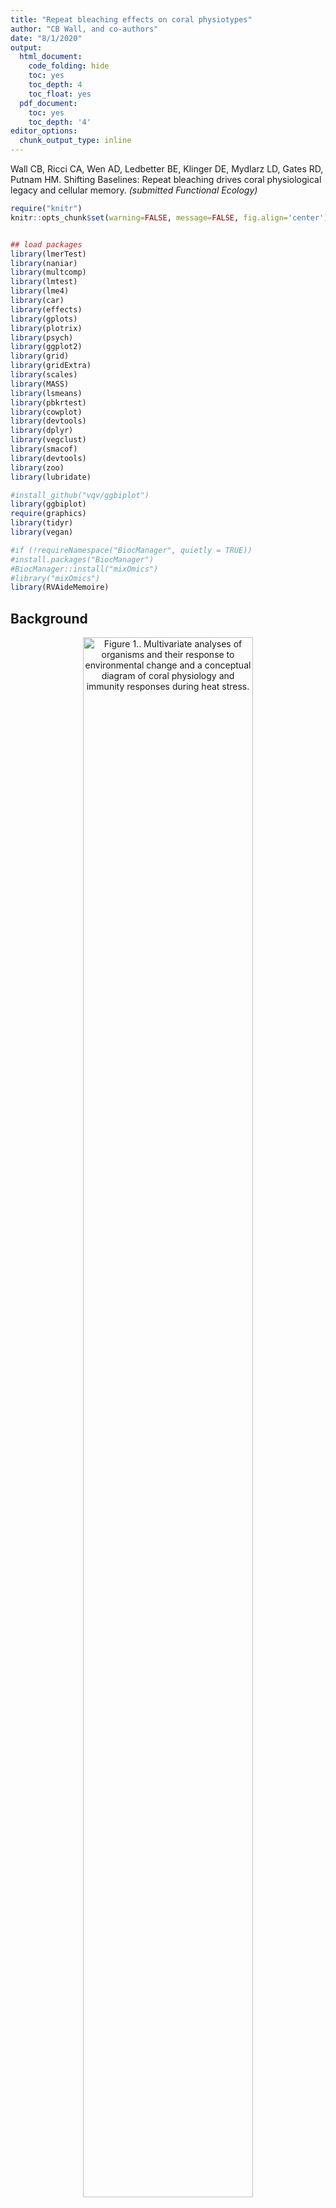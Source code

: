 ```yaml
---
title: "Repeat bleaching effects on coral physiotypes"
author: "CB Wall, and co-authors"
date: "8/1/2020"
output:
  html_document:
    code_folding: hide
    toc: yes
    toc_depth: 4
    toc_float: yes
  pdf_document:
    toc: yes
    toc_depth: '4'
editor_options: 
  chunk_output_type: inline
---
```

  
Wall CB, Ricci CA, Wen AD, Ledbetter BE, Klinger DE, Mydlarz LD, Gates RD, Putnam HM. Shifting Baselines: Repeat bleaching drives coral physiological legacy and cellular memory. *(submitted Functional Ecology)*  
  
```r
require("knitr")
knitr::opts_chunk$set(warning=FALSE, message=FALSE, fig.align='center')


## load packages
library(lmerTest)
library(naniar)
library(multcomp)
library(lmtest)
library(lme4)
library(car)
library(effects)
library(gplots)
library(plotrix)
library(psych)
library(ggplot2)
library(grid)
library(gridExtra)
library(scales)
library(MASS)
library(lsmeans)
library(pbkrtest)
library(cowplot)
library(devtools)
library(dplyr)
library(vegclust)
library(smacof)
library(devtools)
library(zoo)
library(lubridate)

#install_github("vqv/ggbiplot")
library(ggbiplot)
require(graphics)
library(tidyr)
library(vegan)

#if (!requireNamespace("BiocManager", quietly = TRUE))
#install.packages("BiocManager")
#BiocManager::install("mixOmics")
#library("mixOmics")
library(RVAideMemoire)

```
## Background  

<center>  
  
![**Figure 1.**. Multivariate analyses of organisms and their response to environmental change and a conceptual diagram of coral physiology and immunity responses during heat stress.](figures/execute code/Fig 1. Infographic_traits and immuno_alt color.jpg){ width=80%}
  
</center>  
  
  
Thermal stress is challenging corals and their capacity to cope with and survive recurrent belaching events. These events may shift corals to new physiotypes (i.e., multivariate 'trait space') as a result of shifts in host or symbiont biology and constitutive immunity to maintain homeostasis. Here we collected data from Kāne'ohe Bay, O'ahu, Hawai'i extending across two archipelagic bleaching events and the subsequent recovery periods (**four Periods**). Data periods represent:  
- first bleaching (October 2014)  
- first recovery (February 2015)  
- second bleaching (October 2015)     
- second recovery (February 2016)   
  
 
<center>  
  
![**Figure 2 (partial).** A bleached *Montipora capitata* coral. (PC: CB Wall)](figures/execute code/Montipora bleached.jpg){ width=30%}
  
</center>  
  
  
Physiological and immunological parameters were collected from from *Montipora capitata* collected from (**two Sites**):  
- Lilipuna -- a shallow fringing reef west of the Hawai'i Insititute of Marine Biology  
- Reef 14 -- a shallow inshore patch reef in central Kāne'ohe Bay  

**Lilipuna** has been categorized as experiencing near shore impacts from freshwater inundation, subteranean groundwater discharge, and seawater biogeochemistry influeces by long residence times, low flow, and riverine/terrigenous nutrient inputs. Additionally, pCO~2~ flux at this site is "moderate", with on average ~200ppm pCO~2~ +/- flux

**Reef 14** has seawater with a shorter residence time, little terrestrial impact, but has a greater pCO2 flux due to reef metabolism. This flux can be substantial, being > 600 ppm pCO~2~ in a 24h period and reaching maximum values of >900ppm pCO~2~.


## Environmental data  
  
### Temperature  
Temperature data was collected at two scales. Each of the sites had loggers placed on the reef where data was continuously recorded over 3 years. Gaps in this data exist due to logger failure or loss, however, temperatures correspond well to NOAA station data. The long term data from NOAA gives indications of the rise and fall of temperautures throughout Kāne'ohe Bay during the 2024-2016 period.     
**Site loggers** present at each of the two reef sites. 
```r
#setwd("data/environmental/Temp data")

# Import temperature data

#2014 Oct - 2015 Jun
Lil.temp_log1 <- rbind(
        read.csv("data/environmental/Temp data/Lilipuna/SN_10487932/lilipuna_oct-dec 2014.csv"),
        read.csv("data/environmental/Temp data/Lilipuna/SN_10487932/lilipuna_dec-feb 2015.csv"))

Lil.temp_log2 <- rbind(
        read.csv("data/environmental/Temp data/Lilipuna/SN_10487932/lilipuna_feb-apr 2015.csv"),
        read.csv("data/environmental/Temp data/Lilipuna/SN_10487932/lilipuna_apr-jun 2015.csv"))

#2015 Sep - 2016 Jun
Lil.temp_log4 <- rbind(
        read.csv("data/environmental/Temp data/Lilipuna/SN_10084646/lilipuna_sep-nov 2015.csv"),
        read.csv("data/environmental/Temp data/Lilipuna/SN_10084646/lilipuna_nov-jan 2016.csv"),
        read.csv("data/environmental/Temp data/Lilipuna/SN_10084646/lilipuna_jan-mar 2016.csv"))

Lil.temp_log5<- rbind(
        read.csv("data/environmental/Temp data/Lilipuna/SN_10084646/lilipuna_apr-jun 2016.csv"))
                   

#2014 Oct - 2015 Jun
Rf14.temp_log1 <- rbind(
  read.csv("data/environmental/Temp data/Reef 14/SN_10487931/reef14_oct-dec 2014.csv"),
  read.csv("data/environmental/Temp data/Reef 14/SN_10487931/reef14_dec-feb 2015.csv"))

Rf14.temp_log2 <-rbind( 
  read.csv("data/environmental/Temp data/Reef 14/SN_10487931/reef14_feb-apr 2015.csv"),
  read.csv("data/environmental/Temp data/Reef 14/SN_10487931/reef14_apr-jun 2015.csv"))

Rf14.temp_log3 <- 
  read.csv("data/environmental/Temp data/Reef 14/SN_9893760/reef14_jun-sep 2015.csv")

Rf14.temp_log4 <- rbind(
  read.csv("data/environmental/Temp data/Reef 14/SN_9893760/reef14_sep-nov 2015.csv"),
  read.csv("data/environmental/Temp data/Reef 14/SN_9893760/reef14_sep-nov 2015.csv"),
  read.csv("data/environmental/Temp data/Reef 14/SN_9893760/reef14_nov-jan 2016.csv"),
  read.csv("data/environmental/Temp data/Reef 14/SN_9893760/reef14_jan-mar 2016.csv"))
  
Rf14.temp_log5<- rbind(
  read.csv("data/environmental/Temp data/Reef 14/SN_9893760/reef14_apr-jun 2016.csv"))
  
# set date to date class
Lil.temp_log1$Date <- as.Date(Lil.temp_log1$Date, format="%Y/%m/%e")
Lil.temp_log2$Date <- as.Date(Lil.temp_log2$Date, format="%Y/%m/%e")
Lil.temp_log4$Date <- as.Date(Lil.temp_log4$Date, format="%Y/%m/%e")
Lil.temp_log5$Date <- as.Date(Lil.temp_log5$Date, format="%Y/%m/%e")

Rf14.temp_log1$Date <- as.Date(Rf14.temp_log1$Date, format="%Y/%m/%e")
Rf14.temp_log2$Date <- as.Date(Rf14.temp_log2$Date, format="%Y/%m/%e")
Rf14.temp_log3$Date <- as.Date(Rf14.temp_log3$Date, format="%Y/%m/%e")
Rf14.temp_log4$Date <- as.Date(Rf14.temp_log4$Date, format="%Y/%m/%e")
Rf14.temp_log5$Date <- as.Date(Rf14.temp_log5$Date, format="%Y/%m/%e")

##########################

##Calibrate temperature

# Lil.temp_log1: SN_10487932   y = 1.0066x - 0.0085
# Lil.temp_log2: SN_10084646   y = 0.9978x + 0.0815
# Rf14.temp_log1: SN_10487931   y = 1.0047x + 0.0722
# Rf14.temp_log2: SN_9893760   y = 1.0044x - 0.0648

Lil.temp_log1$Temp_Calib<-(1.0066*(Lil.temp_log1$Temp)-0.0085)
Lil.temp_log2$Temp_Calib<-(1.0066*(Lil.temp_log2$Temp)-0.0085)
Lil.temp_log4$Temp_Calib<-(0.9978*(Lil.temp_log4$Temp)-0.0815)
Lil.temp_log5$Temp_Calib<-(0.9978*(Lil.temp_log5$Temp)-0.0815)

Rf14.temp_log1$Temp_Calib<-(1.0047*(Rf14.temp_log1$Temp)-0.0722)
Rf14.temp_log2$Temp_Calib<-(1.0047*(Rf14.temp_log2$Temp)-0.0722)
Rf14.temp_log3$Temp_Calib<-(1.0044*(Rf14.temp_log3$Temp)-0.0648)
Rf14.temp_log4$Temp_Calib<-(1.0044*(Rf14.temp_log4$Temp)-0.0648)
Rf14.temp_log5$Temp_Calib<-(1.0044*(Rf14.temp_log5$Temp)-0.0648)

#compile calibrated data from all time points into single files 

TIMESPAN<-rbind(Rf14.temp_log1, Rf14.temp_log2, Rf14.temp_log3, Rf14.temp_log4, Rf14.temp_log5) #all dates from period

Lil.Temp1 <-Lil.temp_log1 #  Lilipuna temp data start 
Lil.Temp2 <-Lil.temp_log2 # 2 week break in data, Feb until loggers lost
#Lil.Temp3 ==loggers lost
Lil.Temp4 <-Lil.temp_log4 # all data until March 2016 gap
Lil.Temp5 <-Lil.temp_log5 # 2016 March onward

Rf14.Temp1 <- Rf14.temp_log1 
Rf14.Temp2 <- Rf14.temp_log2 
Rf14.Temp3 <- Rf14.temp_log3 
Rf14.Temp4 <- Rf14.temp_log4                       
Rf14.Temp5 <- Rf14.temp_log5                       

#############################
## complete data for both sites across all periods of sampling (2014-2016)
Lil.Temp<-rbind(Lil.temp_log1,Lil.temp_log2, Lil.temp_log4, Lil.temp_log5)
Rf14.Temp<-rbind(Rf14.Temp1,Rf14.Temp2, Rf14.Temp3, Rf14.Temp4, Rf14.Temp5)

#############################

# Aggregate temperature data by daily mean

TIMESPAN_split<-split(TIMESPAN, f=TIMESPAN$Date 
                     < as.Date("2014-10-10", format="%F"))

Lil.split1 <- split(Lil.Temp1, f=Lil.Temp1$Date 
                      < as.Date("2014-10-10", format="%F"))
Lil.split2 <- split(Lil.Temp2, f=Lil.Temp2$Date 
                    < as.Date("2014-10-10", format="%F"))
Lil.split4 <- split(Lil.Temp4, f=Lil.Temp4$Date 
                   < as.Date("2014-10-10", format="%F"))
Lil.split5 <-split(Lil.Temp5, f=Lil.Temp5$Date 
                     < as.Date("2014-10-10", format="%F"))

Rf14.split1 <- split(Rf14.Temp1, f=Rf14.Temp1$Date 
                       < as.Date("2014-10-10", format="%F"))
Rf14.split2 <- split(Rf14.Temp2, f=Rf14.Temp2$Date 
                     < as.Date("2014-10-10", format="%F"))
Rf14.split3 <- split(Rf14.Temp3, f=Rf14.Temp3$Date 
                    < as.Date("2014-10-10", format="%F"))
Rf14.split4 <- split(Rf14.Temp4, f=Rf14.Temp4$Date 
                     < as.Date("2014-10-10", format="%F"))
Rf14.split5 <- split(Rf14.Temp5, f=Rf14.Temp5$Date 
                     < as.Date("2014-10-10", format="%F"))

##########################
##########################
TIMESPAN_mean <- aggregate(data.frame(mean=TIMESPAN_split[[1]]$Temp_Calib), by=list(Date=TIMESPAN_split[[1]]$Date), FUN=mean)

# daily means
Lil_mean1 <- aggregate(data.frame(mean=Lil.split1[[1]]$Temp_Calib), by=list(Date=Lil.split1[[1]]$Date), FUN=mean)

Lil_mean2 <- aggregate(data.frame(mean=Lil.split2[[1]]$Temp_Calib), by=list(Date=Lil.split2[[1]]$Date), FUN=mean)

Lil_mean4 <- aggregate(data.frame(mean=Lil.split4[[1]]$Temp_Calib), by=list(Date=Lil.split4[[1]]$Date), FUN=mean)

Lil_mean5 <- aggregate(data.frame(mean=Lil.split5[[1]]$Temp_Calib), by=list(Date=Lil.split5[[1]]$Date), FUN=mean)

#######

Rf14_mean1 <- aggregate(data.frame(mean=Rf14.split1[[1]]$Temp_Calib), by=list(Date=Rf14.split1[[1]]$Date), FUN=mean)

Rf14_mean2 <- aggregate(data.frame(mean=Rf14.split2[[1]]$Temp_Calib), by=list(Date=Rf14.split2[[1]]$Date), FUN=mean)

Rf14_mean3 <- aggregate(data.frame(mean=Rf14.split3[[1]]$Temp_Calib), by=list(Date=Rf14.split3[[1]]$Date), FUN=mean)

Rf14_mean4 <- aggregate(data.frame(mean=Rf14.split4[[1]]$Temp_Calib), by=list(Date=Rf14.split4[[1]]$Date), FUN=mean)

Rf14_mean5 <- aggregate(data.frame(mean=Rf14.split5[[1]]$Temp_Calib), by=list(Date=Rf14.split5[[1]]$Date), FUN=mean)
```
  
**NOAA-HIMB annual temps** accessed here (https://www.ndbc.noaa.gov/station_page.php?station=mokh1)
```r
# attach the 3 years of temp data from HIMB 
# note time in file is UTC
#setwd("data/environmental/Temp data/HIMB station")

annual.temps<-rbind(read.csv("data/environmental/Temp data/HIMB station/temp_2014.csv"), 
                    read.csv("data/environmental/Temp data/HIMB station/temp_2015.csv"), 
                    read.csv("data/environmental/Temp data/HIMB station/temp_2016.csv"))

#keep these columns
annual.temps<- annual.temps %>%
  select(c(X.YY, MM, DD, hh, mm, WTMP))

#remove errant values
annual.temps<-annual.temps[!(annual.temps$WTMP > 40),]

annual.temps$Date<-as.Date(paste(annual.temps$X.YY, annual.temps$MM, annual.temps$DD, sep="-"))
annual.temps$Time<-paste(annual.temps$hh, annual.temps$mm, sep=":")
colnames(annual.temps) <- c("Year", "Month", "Day", "hh", "mm", "Water.temp", "Date", "Time")

#keep these columns
annual.temps<- annual.temps %>%
  select(c(Date, Time, Water.temp))

# make a date-time column to correct for format in UTC
annual.temps$Date<-parse_date_time(annual.temps$Date, "Y-%m-%d") # corrects date format
annual.temps$date.time<-as.POSIXct(paste(annual.temps$Date, annual.temps$Time), 
                                   format="%Y-%m-%d %H:%M", tz="UTC")

# correct time zone to HST
annual.temps$date.time<-with_tz(annual.temps$date.time, tzone = "HST")

annual.temps<-annual.temps[!c(annual.temps$date.time<"2014-01-01 00:00:00"),] #start Jan 2014
annual.temps<-annual.temps[!c(annual.temps$date.time>="2016-03-01 00:00:00"),] #end February 2016

# correct Date and Time to reflect date-time HST
annual.temps$Date<-as.Date(annual.temps$date.time)
annual.temps$Time<-strftime(annual.temps$date.time, format="%H:%M:%S")

#reorder
annual.temps<- annual.temps %>%
  select(c(date.time, Date, Time, Water.temp))

# export to csv to use in DHW calculation
write.csv(annual.temps, "output/annual.temps.csv") 

# calculate rolling mean of temp data as 'daily mean'
annual.day.temps <- aggregate(data.frame(mean=annual.temps$Water.temp), by=list(Date=annual.temps$Date), FUN=mean)
```

#### Degree Heating Weeks (DHW)
  
With a 27.7 °C Summer Monthly Maximum Temp (Jokiel and Brown 2004) for Kāne'ohe Bay, total DHW for 2014 and 2015 are calculated from NOAA Molu o Lo'e buoy data.  
These show a maximum sustained DHW in 2014 of 7.1 (peaked from 04 Oct - 19 Nov). DHW began accumulating 2014-08-30. In 2015 10.2 DHW were sustained (peaked 12 - 19 Nov), with DHW accumulating 2014-07-01. 
  
```r

########## CALCULATE DHW FOR KBAY 

# Load hourly temperature dataset (2014-2016)
NOAA.temp<-read.csv(file="output/annual.temps.csv")
df<-NOAA.temp[-1] #remove column
df$date.time<-as.POSIXct(df$date.time) # correct formatting
df<-df[!(df$date.time>= "2016-03-01 00:00:00"),] # end date

# make a column for each date.hour and generate means
df$date.hour <- strftime(df$date.time, format="%Y-%m-%d %H:00:00", breaks="hour")
hour.temp.means <- aggregate(Water.temp ~ date.hour, df, mean)

# make date sequence for hourly data to identify data gaps in NOAA data
date.seq<-as.data.frame(
  seq.POSIXt(from = as.POSIXct('2014-01-01 00:00:00'), to = as.POSIXct('2016-03-01 00:00:00'), by = 'h'))
colnames(date.seq)<-"date.hour"

# merge sequence of dates generated above with actual data from NOAA
merged.hour.temp<-as.data.frame(join_all(list(date.seq, hour.temp.means), by = "date.hour", type='full'))
write.csv(merged.hour.temp, "data/environmental/Temp data/merged.hour.temp.csv")

# make DHW a matrix, then make sure even to round for DHW
date.DHW<-merged.hour.temp$date.hour
date.DHW<-date.DHW[1:(floor(length(date.DHW)/84)*84)]

# dates to export
half.wk.dates<- date.DHW[seq(1, length(date.DHW), 84)] 

# calculate temp mean at every 84 values = 3.5d mean temp
half.wks.temp<-merged.hour.temp$Water.temp
half.wks.temp<-half.wks.temp[1:(floor(length(half.wks.temp)/84)*84)]
dim(half.wks.temp) = c(84,length(half.wks.temp)/84) #dimensions match above?
half.wks.mean<-as.data.frame(.colMeans(merged.hour.temp$Water.temp, 84, 
                                       length(merged.hour.temp$Water.temp)/84, na.rm=TRUE))

# BIND TOGETHER
half.week.temps<-cbind(half.wk.dates,half.wks.mean)
colnames(half.week.temps)<-c("half.week.date.time", "Water.temp.half.week")


# Set the "Base" temperature (i.e. the mean monthly maximum, from NOAA) # 
# 27.7? (https://www.ndbc.noaa.gov/view_climplot.php?station=mokh1&meas=st) 2008-2012 maximum summer mean and Jokiel and Brown
# from NOAA Main Hawaiian Islands (https://coralreefwatch.noaa.gov/vs/data/hawaii.txt):
# Averaged Monthly Mean (Jan-Dec): 24.3713 24.0663 24.0859 24.1832 24.7437 25.4589 26.0265 26.5946 26.9824 26.8742 26.1951 25.0945
base<-27.7


###################################################################################
## Now calculate the hotspot for all sites
# Create a dataframe including time vector xi3
KBay.hotspot <- data.frame(half.wk.dates)

# Create "hotspot" for ease of doing multiple sites
hotspot<-KBay.hotspot$hotspot

# Assign hotspot value, this is (halfweekly temperature) - (base temperature)
hotspot<-half.week.temps$Water.temp.half.week-base

# Only keep hotspot temperature if the hotspot is >1 (for calculation of DHW)
hotspot<-ifelse(hotspot<1,hotspot==0,hotspot)

# Bind together the time vector and the hotspot vector
hotspot.20142016 <- cbind.data.frame(KBay.hotspot,hotspot)


###################################################################################
## Now calculate the Degree Heating Week (DHW) ##
# Set the window for the rolling sum (this is 24 half weeks = summing over 12 weeks)
k=24

# Create a dataframe including the time vector xi3
KBay.DHW <- data.frame(half.wk.dates)

# Calculate the DHW using rollapply, summing across a 12 week window (k=24 half weeks). Multiply value by 0.5 to get DHW
KBay.DHW$DHW<-(rollapply(hotspot.20142016$hotspot, width=k, by=1, sum, fill=c(NA,NA,NA), align="right",partial=FALSE)*0.5)

#set NA to zero for DHW
KBay.DHW[is.na(KBay.DHW)] <- 0

write.csv(KBay.DHW, "output/KBay.DHW.csv")

#plot(KBay.DHW$half.wk.dates, KBay.DHW$DHW, type="l", xlab="Time", ylab=paste(expression("DHW (°C)")), col="red")
```

Temperature plots for logger temp at each site (color, top) and temperatures for the 2 bleachin years (2014-2015) (2015-2016).   These plots, along with the benthic data (futher down) constitute **Figure 1**.
```r

#######################
# Plot temp. daily mean temperatures for each reef
#######################
# Temperature  data analysis ------
reefcolsBW <- c("gray60", "gray35")
reefcols2 <- c("mediumseagreen", "lightskyblue")

par(mfrow=c(1,1), mar=c(2,4,2,1), mgp=c(2,0.5,0))

#### Temperature plot
### NOAA-HIMB
k=1; lwd=0.7 # k-day moving averages
plot(mean ~ Date, annual.day.temps, type="l", ylab="Mean daily temp. (°C)", cex.lab=0.6, cex.axis=0.6, ylim=c(21, 31), xlab="", xaxt="n", col="gray85")
axis.Date(1, at=seq(min(annual.day.temps$Date), max(annual.day.temps$Date), by="3 mon"), 
          format="%b '%y", cex.axis=0.6, cex.lab=0.6)
legend("topright", lty=1, col=c("gray 80", reefcols2[c(1,2)]), legend=c("NOAA-HIMB", "Lilipuna", "Reef 14"), seg.len= 1.5, cex=0.6, lwd=1, bty="n", inset=c(0.01, 0), y.intersp = 1.3)

### Lilipuna
with(na.omit(data.frame(date=Lil_mean1$Date, mean=rollmean(Lil_mean1$mean, k, fill=NA))), {
  lines(date, mean, col=reefcols2[1], lwd=lwd)
})
with(na.omit(data.frame(date=Lil_mean2$Date, mean=rollmean(Lil_mean2$mean, k, fill=NA))), {
  lines(date, mean, col=reefcols2[1], lwd=lwd)
})
with(na.omit(data.frame(date=Lil_mean4$Date, mean=rollmean(Lil_mean4$mean, k, fill=NA))), { 
  lines(date, mean, col=reefcols2[1], lwd=lwd) 
})
# with(na.omit(data.frame(date=Lil_mean5$Date, mean=rollmean(Lil_mean5$mean, k, fill=NA))), { 
# lines(date, mean, col=reefcols2[1], lwd=1.2) })

### Reef 14
with(na.omit(data.frame(date=Rf14_mean1$Date, mean=rollmean(Rf14_mean1$mean, k, fill=NA))), { 
  lines(date, mean, col=reefcols2[2], lwd=lwd) 
})
with(na.omit(data.frame(date=Rf14_mean2$Date, mean=rollmean(Rf14_mean2$mean, k, fill=NA))), { 
  lines(date, mean, col=reefcols2[2], lwd=lwd) 
})
with(na.omit(data.frame(date=Rf14_mean3$Date, mean=rollmean(Rf14_mean3$mean, k, fill=NA))), { 
  lines(date, mean, col=reefcols2[2], lwd=lwd)
})
with(na.omit(data.frame(date=Rf14_mean4$Date, mean=rollmean(Rf14_mean4$mean, k, fill=NA))), { 
  lines(date, mean, col=reefcols2[2], lwd=lwd)
})

dev.copy(pdf, "figures/execute code/Temp.2014_2016_col.pdf", width=7, height=3)
dev.off()

temp.plot <- recordPlot() # records the plot for later


###########################
# Annual heating and cooling 
###########################

# Temperature analysis ------

#### Temperature plot
# limit dates
Temp.event1<-annual.day.temps[(annual.day.temps$Date< "2015-03-01"),]
Temp.event2<-annual.day.temps[(annual.day.temps$Date>= "2015-01-01"),]

annual.color <- c("gray59", "black")
par(mfrow=c(1,1), mar=c(2,4,2,1), mgp=c(2,0.5,0))

#add DHW for same periods
KBay.DHW.2014<-KBay.DHW[(KBay.DHW$half.wk.dates< "2015-03-01 00:00:00"),]
KBay.DHW.2015<-KBay.DHW[(KBay.DHW$half.wk.dates> "2015-01-01 00:00:00"),]

### 2014-bleaching
k=1; lwd=0.7 # k-day moving averages
plot(mean ~ Date, Temp.event1, type="l", ylab="Mean daily temp. (°C)", cex.lab=0.6, cex.axis=0.6, ylim=c(19, 31), xlab="", xaxt="n", col=annual.color[1])
axis.Date(1, at=seq(min(Temp.event1$Date), max(Temp.event1$Date), by="3 mon"),
          format="%b", cex.axis=0.6, cex.lab=0.6)
abline(v=Temp.event1[Temp.event1$Date=="2014-10-10",1], col = "black", lwd=1, lty=2)
abline(v=Temp.event1[Temp.event1$Date=="2015-02-11",1], col = "black", lwd=1, lty=2)
legend("topleft", lty=1, col=annual.color, legend=c("2014-bleaching", "2015-bleaching"), seg.len= 1.5, cex=0.6, lwd=1, bty="n", inset=c(0.1, 0), y.intersp = 1.3)

### 2015 bleaching
par(new=T)
plot(mean ~ Date, Temp.event2, type="l", cex.lab=0.6, cex.axis=0.6, ylim=c(19, 31), xlab="", xaxt="n", ylab="", col=annual.color[2])
abline(v=Temp.event2[Temp.event2$Date=="2015-10-12",1], col = "gray80", lwd=1, lty=2) 
abline(v=Temp.event2[Temp.event2$Date=="2016-02-26",1], col = "gray80", lwd=1, lty=2)

# add DHW 2014
par(new=T)
plot(KBay.DHW.2014$half.wk.dates, KBay.DHW.2014$DHW, type="l", lty=1, xaxt = "n", yaxt = "n",
     ylab="",xlab="", col="gray80", ylim=c(0,20))

# add DHW 2015
par(new=T)
plot(KBay.DHW.2015$half.wk.dates, KBay.DHW.2015$DHW, type="l", lty=1, xaxt = "n", yaxt = "n",
     ylab="",xlab="", col="black", ylim=c(0,20))
axis(side=4, cex.axis=0.6)
mtext("DHW (°C)", side=4, cex=0.6)

dev.copy(pdf, "figures/execute code/Temp.AnnualHeating_col2.pdf", width=7, height=4)
dev.off()
```



### Light  
Irradiance at each reef was logged with loggers through time at ~1m depth. The data here was calibrated against a Li-Cor quantum sensor. As with temperature data, gaps represent logger failure or loss.  
```r

#setwd("data/environmental/Light data")
# Import light data

# Lilipuna
# 2014 Oct - 2016 Jun
Lil.PAR1<-rbind(
  read.csv("data/environmental/Light data/Lilipuna/SN_2485/Lilipuna_2485_T1_oct-dec 2014.csv"),
  read.csv("data/environmental/Light data/Lilipuna/SN_2485/Lilipuna_2485_T2_dec-feb 2015.csv"))

Lil.PAR2<-rbind(  
  read.csv("data/environmental/Light data/Lilipuna/SN_2485/Lilipuna_2485_T3_feb-apr 2015.csv"),
  read.csv("data/environmental/Light data/Lilipuna/SN_2485/Lilipuna_2485_T4_apr-jun 2015.csv"))

Lil.PAR4<-rbind(
  read.csv("data/environmental/Light data/Lilipuna/SN_2489/Lilipuna_2489_T6_sep-nov 2015.csv"),
  read.csv("data/environmental/Light data/Lilipuna/SN_2489/Lilipuna_2489_T7_nov-jan 2016.csv"),
  read.csv("data/environmental/Light data/Lilipuna/SN_2489/Lilipuna_2489_T8_jan-mar 2016.csv"))
  
# Reef 14
# 2014 Oct - 2016 Jun
Rf14.PAR1 <- rbind(
  read.csv("data/environmental/Light data/Reef 14/SN_2488/Reef 14_2488_T1_oct-dec 2014.csv"),
  read.csv("data/environmental/Light data/Reef 14/SN_2488/Reef 14_2488_T2_dec-feb 2015.csv"))

Rf14.PAR2 <- rbind(
  read.csv("data/environmental/Light data/Reef 14/SN_2488/Reef 14_2488_T3_feb-apr 2015.csv"),
  read.csv("data/environmental/Light data/Reef 14/SN_2488/Reef 14_2488_T4_apr-jun 2015.csv"))

Rf14.PAR3 <- 
  read.csv("data/environmental/Light data/Reef 14/SN_2488/Reef 14_2488_T5_jun-sep 2015.csv")

Rf14.PAR4 <- rbind(
  read.csv("data/environmental/Light data/Reef 14/SN_2488/Reef 14_2488_T6_sep-nov 2015.csv"),
  read.csv("data/environmental/Light data/Reef 14/SN_2488/Reef 14_2488_T7_nov-jan 2016.csv"),
  read.csv("data/environmental/Light data/Reef 14/SN_2488/Reef 14_2488_T8_jan-mar 2016.csv"))


# Set date to date class
Lil.PAR1$Date <- as.Date(Lil.PAR1$Date, format="%e/%m/%Y")
Lil.PAR2$Date <- as.Date(Lil.PAR2$Date, format="%e/%m/%Y")
Lil.PAR4$Date <- as.Date(Lil.PAR4$Date, format="%e/%m/%Y")

Rf14.PAR1$Date <- as.Date(Rf14.PAR1$Date, format="%e/%m/%Y")
Rf14.PAR2$Date <- as.Date(Rf14.PAR2$Date, format="%e/%m/%Y")
Rf14.PAR3$Date <- as.Date(Rf14.PAR3$Date, format="%e/%m/%Y")
Rf14.PAR4$Date <- as.Date(Rf14.PAR4$Date, format="%e/%m/%Y")

##########################
# Calibrate light data
# Lilipuna --- Logger SN: 2485 calibration: y = 23.674x - 48.339 
# Lilipuna --- Logger SN: 2489 calibration: y = 89.459x
# Reef 14  --- Logger SN: 2488 calibration: y = 74.242x
##########################

#Reef 14 -- Odyssey logger 2488

Rf14.PAR1<-Rf14.PAR1[,-5]; head(Rf14.PAR1) #remove "calibrated column"
# integrate raw values over time internal (15min * 60 sec) and calibrate to LiCor
Rf14.PAR1$LiCor_Calibrated<-(Rf14.PAR1$Raw*74.242/(15*60))
  
  Rf14.PAR2<-Rf14.PAR2[,-5]; head(Rf14.PAR2)
  Rf14.PAR2$LiCor_Calibrated<-(Rf14.PAR2$Raw*74.242/(15*60))
  
    Rf14.PAR3<-Rf14.PAR3[,-5]; head(Rf14.PAR3)
    Rf14.PAR3$LiCor_Calibrated<-(Rf14.PAR3$Raw*74.242/(15*60))
    
      Rf14.PAR4<-Rf14.PAR4[,-5]; head(Rf14.PAR4)
      Rf14.PAR4$LiCor_Calibrated<-(Rf14.PAR4$Raw*74.242/(15*60))
         

# Lilipuna -- Odyssey logger 2485 .....calibration
Lil.PAR1<-Lil.PAR1[,-5]; head(Lil.PAR1) 
Lil.PAR1$LiCor_Calibrated<-(Lil.PAR1$Raw*82.0/(15*60)); head(Lil.PAR1)
  Lil.PAR2<-Lil.PAR2[,-5]; head(Lil.PAR2)
  Lil.PAR2$LiCor_Calibrated<-(Lil.PAR2$Raw*82.0/(15*60)); head(Lil.PAR2)
  

# Lilipuna -- Odyssey logger 2489 calibration: 
Lil.PAR4<-Lil.PAR4[,-5]; head(Lil.PAR4)
Lil.PAR4$LiCor_Calibrated<-(Lil.PAR4$Raw*89.459/(15*60)); head(Lil.PAR4)

# Combine all calibrated data for Lilipuna, Reef 14
Lil.PAR  <- rbind(Lil.PAR1, Lil.PAR2, Lil.PAR4)

Rf14.PAR <- rbind(Rf14.PAR1, Rf14.PAR2, Rf14.PAR3, Rf14.PAR4)

#######################
#######################
# compiled data files

Lil.Temp  # Lilipuna temp data
Rf14.Temp # Reef 14 temp data

Lil.PAR   # Lilipuna light data
Rf14.PAR  # Reef 14 light data
########################

# Calculate daily light integrals
# Lilipuna
Lil.L1 <- aggregate(data.frame(mean=Lil.PAR1$LiCor_Calibrated), by=list(Date=Lil.PAR1$Date), FUN=mean)
Lil.L1$dli <- Lil.L1$mean * 0.0864 # Convert to mol.m2.d (daily light integral)

Lil.L2 <- aggregate(data.frame(mean=Lil.PAR2$LiCor_Calibrated), by=list(Date=Lil.PAR2$Date), FUN=mean); Lil.L2$dli <- Lil.L2$mean * 0.0864

Lil.L4 <- aggregate(data.frame(mean=Lil.PAR4$LiCor_Calibrated), by=list(Date=Lil.PAR4$Date), FUN=mean); Lil.L4$dli <- Lil.L4$mean * 0.0864
Lil.L4<-Lil.L4[!(Lil.L4$Date=="2016-03-01"),]


#Reef 14
Rf14.L1 <- aggregate(data.frame(mean=Rf14.PAR1$LiCor_Calibrated), by=list(Date=Rf14.PAR1$Date), FUN=mean); Rf14.L1$dli <- Rf14.L1$mean * 0.0864

Rf14.L2 <- aggregate(data.frame(mean=Rf14.PAR2$LiCor_Calibrated), by=list(Date=Rf14.PAR2$Date), FUN=mean); Rf14.L2$dli <- Rf14.L2$mean * 0.0864

Rf14.L3 <- aggregate(data.frame(mean=Rf14.PAR3$LiCor_Calibrated), by=list(Date=Rf14.PAR3$Date), FUN=mean); Rf14.L3$dli <- Rf14.L3$mean * 0.0864

Rf14.L4 <- aggregate(data.frame(mean=Rf14.PAR4$LiCor_Calibrated), by=list(Date=Rf14.PAR4$Date), FUN=mean); Rf14.L4$dli <- Rf14.L4$mean * 0.0864


# testing for differences among reefs

## DAILY INTEGRATED LIGHT
# Light data dli
# Lil.PAR1-2,4-5  and Rf14.PAR1-5

Lil.PAR.dli.all<-rbind(Lil.L1, Lil.L2, Lil.L4)
Rf14.PAR.dli.all<-rbind(Rf14.L1, Rf14.L2, Rf14.L3, Rf14.L4)



###########################
# Plot daily light integrals
###########################

# Light data  ------
reefcolsBW <- c("gray60", "gray35")
reefcols2 <- c("mediumseagreen", "lightskyblue")

par(mfrow=c(1,1), mar=c(2,4,2,1), mgp=c(2,0.5,0))
k=1; lwd=0.8 # k-day moving averages
plot(mean ~ Date, Lil.PAR.dli.all, type="n", ylab=(expression(paste("DLI (mol photons", ~m^-2, ~d^-1, ")", sep=""))), xaxt="n", xlab="", cex.lab=0.7, ylim=c(0,50), cex.axis=0.7)
axis.Date(1, at=seq(min(Lil.PAR.dli.all$Date), max(Lil.PAR.dli.all$Date), by="1 mon"), format="%b '%y", cex.axis=0.7, cex.lab=0.7)
with(na.omit(data.frame(date=Lil.L1$Date, dli=rollmean(Lil.L1$dli, k, fill=NA))), lines(date, dli, col=reefcols2[1], lwd=lwd))
with(na.omit(data.frame(date=Lil.L2$Date, dli=rollmean(Lil.L2$dli, k, fill=NA))), lines(date, dli, col=reefcols2[1], lwd=lwd))
with(na.omit(data.frame(date=Lil.L4$Date, dli=rollmean(Lil.L4$dli, k, fill=NA))), lines(date, dli, col=reefcols2[1], lwd=lwd))
with(na.omit(data.frame(date=Rf14.L1$Date, dli=rollmean(Rf14.L1$dli, k, fill=NA))), lines(date, dli, col=reefcols2[2], lwd=lwd))
with(na.omit(data.frame(date=Rf14.L2$Date, dli=rollmean(Rf14.L2$dli, k, fill=NA))), lines(date, dli, col=reefcols2[2], lwd=lwd))
with(na.omit(data.frame(date=Rf14.L3$Date, dli=rollmean(Rf14.L3$dli, k, fill=NA))), lines(date, dli, col=reefcols2[2], lwd=lwd))
with(na.omit(data.frame(date=Rf14.L4$Date, dli=rollmean(Rf14.L4$dli, k, fill=NA))), lines(date, dli, col=reefcols2[2], lwd=lwd))
legend("topright", lty=1, col=c(reefcols2[c(1,2)]), legend=c("Lilipuna", "Reef 14"), seg.len= 1.2, cex=0.8, y.intersp=1.2, x.intersp = 0.8, lwd=2, bty="n")

dev.copy(pdf, "figures/execute code/PAR.pdf", width=7, height=3)
dev.off()
```

## Ecological data
  
### 2014-2016 benthic
```r

#### Bleaching and recovery for year 1 and 2
ecology<-read.csv("data/ecology/Reef survey 2014-2016.csv") #import your data file here

# remove "Slope" and Flat habitat where corals were not collected
ecology<-ecology[(ecology$Habitat=="Crest") ,] 
droplevels(ecology$Habitat)

ecology$total.MC.bleach<-ecology$MC.pale+ecology$MC.white

##### make a dataframe for data means by transect (= unit of replication)

coral<-aggregate(coral.cover~Transect+Site+Status+Period, data=ecology, sum)
healthy<-aggregate(coral.pigmented~Transect+Site+Status+Period, data=ecology, sum)
pale<-aggregate(coral.pale~Transect+Site+Status+Period, data=ecology, sum)
white<-aggregate(coral.white~Transect+Site+Status+Period, data=ecology, sum)
MC<-aggregate(MC~Transect+Site+Status+Period, data=ecology, sum)
MC.healthy<-aggregate(MC.pigmented~Transect+Site+Status+Period, data=ecology, sum)
MC.pale<-aggregate(MC.pale~Transect+Site+Status+Period, data=ecology, sum)
MC.white<-aggregate(MC.white~Transect+Site+Status+Period, data=ecology, sum)

df.ecol<-cbind(coral, healthy[c(5,0)], pale[c(5,0)], white[c(5,0)], MC[c(5,0)], MC.healthy[c(5,0)], MC.pale[c(5,0)], MC.white[c(5,0)])
df.ecol<- df.ecol %>% mutate(
  totalcoral.bleach= coral.pale + coral.white,
  totalMC.bleach= MC.pale + MC.white)

eco.surv<-subset(df.ecol, select = c(-coral.pale, -coral.white, -MC.pale, -MC.white))
  
# use "eco.surv" to test mean and SD 
# df.m + dfSE to make figures

coral<-aggregate(coral.cover~Site+Status+Period, data=eco.surv, mean)
healthy<-aggregate(coral.pigmented~Site+Status+Period, data=eco.surv, mean)
bleached<-aggregate(totalcoral.bleach~Site+Status+Period, data=eco.surv, mean)

MC<-aggregate(MC~Site+Status+Period, data=eco.surv, mean)
MC.healthy<-aggregate(MC.pigmented~Site+Status+Period, data=eco.surv, mean)
MC.bleach<-aggregate(totalMC.bleach~Site+Status+Period, data=eco.surv, mean)

df.ecol.m<-cbind(coral, healthy[c(4,0)], bleached[c(4,0)], MC[c(4,0)], MC.healthy[c(4,0)], MC.bleach[c(4,0)])

# SD
coralSD<-aggregate(coral.cover~Site+Status+Period, data=eco.surv, sd)
healthySD<-aggregate(coral.pigmented~Site+Status+Period, data=eco.surv, sd)
bleachedSD<-aggregate(totalcoral.bleach~Site+Status+Period, data=eco.surv, sd)

MCSD<-aggregate(MC~Site+Status+Period, data=eco.surv, sd)
MC.healthySD<-aggregate(MC.pigmented~Site+Status+Period, data=eco.surv, sd)
MC.bleachSD<-aggregate(totalMC.bleach~Site+Status+Period, data=eco.surv, sd)

df.ecol.SD<-cbind(coralSD, healthySD[c(4,0)], bleachedSD[c(4,0)], MCSD[c(4,0)], MC.healthySD[c(4,0)], MC.bleachSD[c(4,0)])


df.fig<-cbind(df.ecol.m, df.ecol.SD[c(4:9,0)]); colnames(df.fig) <-c("Site", "Status", "Period", "coral.cover", "coral.pigmented", "totalcoral.bleach", "MC", "MC.pigmented", "totalMC.bleach", "coral.SD", "coral.pigSD", "coral.blSD", "MCSD", "MC.pigSD", "MC.blSD"); df.fig

df.fig<-df.fig %>% mutate(
  groupyear = ifelse(Period =="2014 Oct" | Period =="2015 Feb",
                     "2014-2015", "2015-2016"))

########################
## color palettes ######
########################
reefcols2 <- c("mediumseagreen", "lightskyblue")
ecol.labs<-c("Oct'14 \nBl","Feb'15 \nRc","Oct'15 \nBl", "Feb'16 \nRc")

text.formatting<-theme_classic() + 
  theme(text=element_text(size=8),
  axis.text.y=element_text(
      margin=unit(c(0.5, 0.5, 0.5, 0.5), "cm"), colour="black", size=8), 
    axis.text.x=element_text(
      margin=unit(c(0.5, 0.5, 0.5, 0.5), "cm"), colour="black", size=8), 
  plot.title = element_text(hjust = 0.5))

pd <- position_dodge(0.15) #offset for error bars

##############
# all corals
Fig.cor <- ggplot(data=df.fig, aes(x=Period, y=coral.cover,  group=Site, color=Site)) +
  geom_errorbar(aes(ymin=coral.cover-coral.SD, ymax= coral.cover+coral.SD), width=0, position=pd) +
  geom_line(position=pd, size=.6) +
  geom_point(position=pd, size=1) +
  ylab("% benthic cover") +
  scale_color_manual(values=reefcols2) +
  ggtitle(expression(bold(paste(~"Coral cover"), sep=""))) +
  theme(plot.title = element_text(hjust = 0.5)) +
  scale_y_continuous(limits=c(0,1.05),oob = rescale_none)+ 
  scale_x_discrete(name ="Year and Period", 
      labels=ecol.labs)+
  text.formatting

# MC corals
FigMC <- ggplot(df.fig, aes(x=Period, y=MC, group=Site, color=Site)) + 
  geom_errorbar(aes(ymin=MC-MCSD, ymax= MC+MCSD), width=0, position=pd) +
  geom_line(position=pd, size=.6) +
  geom_point(position=pd, size=1) +
  ylab("") +
  scale_color_manual(values=reefcols2) +
  ggtitle(expression(bold(paste(~bolditalic("M. capitata")~cover, sep="")))) +
  theme(plot.title = element_text(hjust = 0.5)) +
  scale_y_continuous(limits=c(0,1.05),oob = rescale_none)+ 
  scale_x_discrete(name ="Year and Period", 
      labels=ecol.labs)+
  text.formatting

# bleached MC coral
FigBlMC <- ggplot(df.fig, aes(x=Period, y=totalMC.bleach, group=Site, color=Site)) + 
  geom_errorbar(aes(ymin=totalMC.bleach-MC.blSD, ymax= totalMC.bleach+MC.blSD), width=0.0, position=pd) +
  geom_line(position=pd, size=.6) +
  geom_point(position=pd, size=1) +
  ylab("") +
  xlab(ecol.labs) +
  scale_color_manual(values=reefcols2) +
  ggtitle(expression(bold(paste(~Bleached, bolditalic(" M. capitata")~cover, sep="")))) +
  scale_y_continuous(limits=c(0,1.05),oob = rescale_none)+ 
  scale_x_discrete(name ="Year and Period", 
      labels=ecol.labs)+ text.formatting


# get legend
ecol.legend<-get_legend(FigBlMC)

############
############
#export figures

#############
# color figures all corals
Ecol.Fig<-plot_grid(Fig.cor + theme(legend.position = "none"),
                    FigMC + theme(legend.position = "none"), 
                    FigBlMC + theme(legend.position = "none"),
                    ecol.legend,
     labels=c('a', 'b', 'c', ""), label_size=8, hjust=-3, vjust= 3, ncol=4, nrow=1, rel_widths = c(1,1,1,0.3))
Ecol.Fig

##### save the figure and export to directory? ####
dev.copy(pdf, "figures/execute code/Ecol.Fig_col2.pdf", width=7, height=4)
dev.off()
```
  
**Statistics for bleaching and recovery bethic data.**   

The **first table output** shows the effects of bleaching on *total Montipora cover* and post-hoc test for the 4 periods, 'sliced' by Period to show Site effects.
```r
##################
###############
##########
#####
#
#  CORAL COMMUNITY BLEACHING ACROSS SITES

# dataframe is 'ecology'

  
################
# total  cover
################
ecology.bl.df<-ecology[(ecology$Status=="Bleaching"),]
ecology.rec.df<-ecology[(ecology$Status=="Recovery"),]

kruskal.test(coral.cover ~ Period, data = ecology) # Period effect
kruskal.test(coral.cover ~ Period, data = ecology.bl.df) # bleaching different between 2 BL periods
kruskal.test(coral.cover ~ Period, data = ecology.rec.df) # NO different between 2 REC periods
kruskal.test(coral.cover ~ Site, data = ecology) # no Site effect

################
# total MC cover
################
kruskal.test(MC ~ Period, data = ecology) # Period effect
kruskal.test(MC ~ Period, data = ecology.bl.df) # bleaching different between 2 BL periods
kruskal.test(MC ~ Period, data = ecology.rec.df) # different between 2 REC periods
kruskal.test(MC ~ Site, data = ecology) # no Site effect

```
    
    
The **second table output** shows the effects of bleaching on *BLEACHED Montipora cover* and post-hoc test for the 4 periods. THe post-hoc tests show effects of Site, then the effects of Site within each period.
```r

################
# bleached MC
################
kruskal.test(total.MC.bleach ~ Period, data = ecology) # Period effect
kruskal.test(total.MC.bleach ~ Period, data = ecology.bl.df) # bleaching different between 2 BL periods
kruskal.test(total.MC.bleach ~ Period, data = ecology.rec.df) # no diff

kruskal.test(total.MC.bleach ~ Site, data = ecology) #  Site effect
kruskal.test(total.MC.bleach ~ Site, data = ecology.bl.df) #  Site effect
kruskal.test(total.MC.bleach ~ Site, data = ecology.rec.df) #  Site effect

```


## Physiology-Immunity  
  
*Import data and normalize*  
Raw data from physiological assessments is imported and normalized according to established protocols. Immunolgical data has been normalized previously and is represented as the final dataframe.
```r
###########################################################################
## data period: October 2014, February 2015, October 2015, February 2016 ##
###########################################################################

### data file
# no lab or pre-2014 data
# poor data removed prior to import (i.e., negative values in assay)

# all  data from all time points (physio and immuno)
physimmun<-read.csv("data/Gates_Mydlarz_20142016.nolab.recal_physimmun.csv", header=T, na.string=NA)

#qPCR data
qPCR.data<-read.csv("data/Gates_Mydlarz_20142016_nolab_qPCR.csv", header=T, na.string=NA) #qPCR data

# merged data with NAs added for blank data, or values <0 (errors)
data<-read.csv("data/Gates_Mydlarz_20142016.nolab.recal_ALLDATA.csv")


################################################
# PHYSIOLOGY: calculate, normalize dependent variables
################################################
data$cells..ml<-as.numeric(data$cells..ml)
data$Sample.ID<-as.factor(data$Sample.ID)

# helpful shorthand
SA<-data$surface.area.cm2 # surface area in cm2
blastate<-data$total.blastate.ml # tissue slurry blastate in ml

# Symbiodinium.cells..cm2 == cell.ml * blastate / SA
data$zoox<- (data$cells..ml*blastate)/SA

# ug.chlorophyll.a..cm2 == ug.chl.a.ml * blastate / SA
data$chla<- (data$ug.chla..ml*blastate)/SA

# pg.chlorophyll.a..cell == ug.chl.a.ml * 10^6 / cells.ml
data$chlacell<- (data$ug.chla..ml*10^6)/data$cells..ml

# AFDW.mg..cm2 == convert AFDW g to mg, mutiply by blastate volume, divide by cm2
data$AFDW<- (data$g.AFDW..ml*1000*blastate)/SA

# mg.protein..cm2 == mg.protein.ml * blastate / SA
data$prot<- (data$mg.prot..ml*blastate)/SA


#### rearrange and clean up

# drop unwanted columns by name
data<-data[!colnames(data) %in% c("total.blastate.ml", "surface.area.cm2", "mg.prot..ml", "cells..ml", "ug.chla..ml", "g.AFDW..ml")]

data<-data[!(data$dom=="NA"), ] # remove samples that don't have combined DNA + physio/immunity 

# reorder columns to show: hierarchy of structure, physio., immuno., DNA
# this is now the working dataframe
df<-data[, c(1:6, 16:18,20,19, 7:15)]

write.csv(df, "output/Gates_Mydlarz_20142016_standardized.DF.csv")



#########################################################
#########################################################
#########################################################

### Summary dataframes
# These dataframes show mean, SE and n for each group. This can be subset to make figures or exported as a summary file. The header of the dataframe is shown below...

# make summary dataframes

# dataframes of means can later be divided into categories by "C or D" dominated
###------#### means

# physiology
zoox.m<-aggregate(zoox~Site+Status+Period+dom,data=df, mean)
chla.m<-aggregate(chla~Site+Status+Period+dom,data=df, mean)
chlacell.m<-aggregate(chlacell~Site+Status+Period+dom, data=df, mean)
prot.m<-aggregate(prot~Site+Status+Period+dom, data=df, mean)
AFDW.m<-aggregate(AFDW~Site+Status+Period+dom, data=df, mean)

# imunology
CAT.m<-aggregate(CAT~Site+Status+Period+dom,data=df, mean)
POX.m<-aggregate(POX~Site+Status+Period+dom,data=df, mean)
SOD.m<-aggregate(SOD~Site+Status+Period+dom,data=df, mean)
PPO.m<-aggregate(PPO~Site+Status+Period+dom,data=df, mean)
MEL.m<-aggregate(MEL~Site+Status+Period+dom,data=df, mean)

###------#### SE
# physiology
zoox.SE<-aggregate(zoox~Site+Status+Period+dom,data=df, std.error)
chla.SE<-aggregate(chla~Site+Status+Period+dom,data=df, std.error)
chlacell.SE<-aggregate(chlacell~Site+Status+Period+dom, data=df, std.error)
prot.SE<-aggregate(prot~Site+Status+Period+dom, data=df, std.error)
AFDW.SE<-aggregate(AFDW~Site+Status+Period+dom, data=df, std.error)

# imunology
CAT.SE<-aggregate(CAT~Site+Status+Period+dom,data=df, std.error)
POX.SE<-aggregate(POX~Site+Status+Period+dom,data=df, std.error)
SOD.SE<-aggregate(SOD~Site+Status+Period+dom,data=df, std.error)
PPO.SE<-aggregate(PPO~Site+Status+Period+dom,data=df, std.error)
MEL.SE<-aggregate(MEL~Site+Status+Period+dom,data=df, std.error)

###------#### n-value
# physiology
zoox.n<-aggregate(zoox~Site+Status+Period+dom,data=df, length)
chla.n<-aggregate(chla~Site+Status+Period+dom,data=df, length)
chlacell.n<-aggregate(chlacell~Site+Status+Period+dom, data=df, length)
prot.n<-aggregate(prot~Site+Status+Period+dom, data=df, length)
AFDW.n<-aggregate(AFDW~Site+Status+Period+dom, data=df, length)

# imunology
CAT.n<-aggregate(CAT~Site+Status+Period+dom,data=df, length)
POX.n<-aggregate(POX~Site+Status+Period+dom,data=df, length)
SOD.n<-aggregate(SOD~Site+Status+Period+dom,data=df, length)
PPO.n<-aggregate(PPO~Site+Status+Period+dom,data=df, length)
MEL.n<-aggregate(MEL~Site+Status+Period+dom,data=df, length)


#### physio dataframe
fig.df.phys<-cbind(zoox.m, zoox.SE[c(5,0)],chla.m[c(5,0)], chla.SE[c(5,0)], chlacell.m[c(5,0)], chlacell.SE[c(5,0)], prot.m[c(5,0)], prot.SE[c(5,0)], AFDW.m[c(5,0)], AFDW.SE[c(5,0)], chla.n[c(5,0)])

colnames(fig.df.phys)<-c("Site","Status", "Period", "dom", "zoox", "zoox.SE", "chla", "chla.SE", "chlacell", "chlacell.SE", "prot", "prot.SE", "AFDW", "AFDW.SE", "N-chla")


#### immuno dataframe
fig.df.immuno<-cbind(CAT.m, CAT.SE[c(5,0)], POX.m[c(5,0)], POX.SE[c(5,0)], SOD.m[c(5,0)], SOD.SE[c(5,0)], PPO.m[c(5,0)], PPO.SE[c(5,0)], MEL.m[c(5,0)], MEL.SE[c(5,0)])

colnames(fig.df.immuno)<-c("Site","Status", "Period", "dom", "CAT", "CAT.SE", "POX", "POX.SE", "SOD", "SOD.SE", "PPO", "PPO.SE", "MEL", "MEL.SE")

fig.df.immuno$int<-interaction(fig.df.immuno$dom, fig.df.immuno$Site)

```
  
  
### Multivariate analyses  
Multivariate non-dimensional scaling (NMDS) plots for the coral physiotype trajectories and the plot of physiotypes through time with response vectors.  

```r
# multivariate test using adonis-- Manova, mutivariate analysis of variance
df.MV<-df

# remove columns unnecessary for final analysis, few factors retained
df.MV<-df.MV[ , !names(df.MV) %in% c("Species", "Status_Site", "Sample.ID", "propC", "propD", "syms")]

df.MV$Period.dom<-interaction(df.MV$Period, df.MV$dom)

# remove prior-to-bleaching timepoints and unused levels that arise from this action
df.MV$Period<-droplevels(df.MV$Period) 
df.MV$Status<-droplevels(df.MV$Status)
df.MV$Period.dom<-droplevels(df.MV$Period.dom)

#drop all NAs, removing rows where NA was observed
df.MV.noNA<-df.MV %>% drop_na()
```
  
#### Coral trajectories  
The trajectories of corals in multivariate traitspace. Here is the **single panel NMDS** for Lilipuna and Reef 14 corals dominated by C- or D-symbionts through the 4 periods of bleaching and recovery.  

Note that all PERMANOVA is performed on centered and scaled dataframes using Euclidian distance. NMDS ordination in 'metaMDS' automatically performs wisconsin(sqrt('response')) for metrics, using euclidean distance, preferred for non-ecological data.
  
**PERMANOVA output** this is from adonis2, with a scaled and centered matrix.  
```r
# cleaned data for full dataframe NMDS (Site, Period, dom)

fullNMDS<-df.MV.noNA
fullNMDS$Period.Site.dom<-interaction(fullNMDS$Period, fullNMDS$Site, fullNMDS$dom)

fac.fullNMDS<-fullNMDS %>% 
  select(c(Period, Status, Site, dom, Period.Site.dom)) #  sans responses

resp.fullNMDS<-fullNMDS[, 4:13] # just responses

resp.fullNMDS.scaled <- scale(resp.fullNMDS, center = TRUE, scale = TRUE) 

##  Run MANOVA
all.Manova<-adonis2(resp.fullNMDS.scaled~Period*Site*dom, data=fullNMDS, permutations=1000,  method="euclidian")
all.Manova

## **not used**
##### test dispersion using PERMDISP
#disp <- betadisper(vegdist(resp.fullNMDS.scaled, method = "euclidian"), fac.fullNMDS$Period)

#test for overall differences
#anova(disp)

## Permutation test for pairwise comparisons
#permutest(disp, pairwise = TRUE)
```
  
**NMDS trait space trajectory** 
First showing the observed dissimilarily and fit of NMDS  in stress lot.  
MetaMDS stressplot(NMDS.Lil.BR2)
```r

###
allNMDS<-metaMDS(resp.fullNMDS, distance='euclidean', k=2, trymax=100) 

stressplot(allNMDS)
dev.print(pdf, "output/Trajectory.NMDS.stressplot.pdf", height=5, width=5)

``` 
  
...now the 4 part convex hulls for coral trajectories.
```r

allNMDS.df<-data.frame(x=allNMDS$point[,1], y=allNMDS$point[,2], 
                            Period=as.factor(fac.fullNMDS[,1]),
                            Site=as.factor(fac.fullNMDS[,2]),
                            Status=as.factor(fac.fullNMDS[,3]),
                            dom=as.factor(fac.fullNMDS[,4]),
                            Period.Site.dom=as.factor(fac.fullNMDS[,5]))

colnames(allNMDS.df)[1:2]<-c("MDS1", "MDS2")

#centroid means
NMDS.mean=aggregate(allNMDS.df[,1:2],list(group=allNMDS.df$Period.Site.dom), mean)


########## control plot of centroid distance

NMDS.mean.period=aggregate(allNMDS.df[,1:2],list(group=allNMDS.df$Period), mean)
# a2 + b2 = c2. Distance is (|x1|+|x2|)^2 + sqrt(|y1|+|y2|)^2 = sqrt(c)
B1.R1<- sqrt(
          (abs(NMDS.mean.period[1,2]) + abs(NMDS.mean.period[2,2]))^2 + #x
          (abs(NMDS.mean.period[1,3]) + abs(NMDS.mean.period[2,3]))^2)  #y

R1.B2<- sqrt(
          (abs(NMDS.mean.period[2,2]) + abs(NMDS.mean.period[3,2]))^2 + #x
          (abs(NMDS.mean.period[2,3]) + abs(NMDS.mean.period[3,3]))^2)  #y

B2.R3<- sqrt(
          (abs(NMDS.mean.period[3,2]) + abs(NMDS.mean.period[4,2]))^2 + #x
          (abs(NMDS.mean.period[3,3]) + abs(NMDS.mean.period[4,3]))^2)  #y

centroid.dist<-c(B1.R1,R1.B2,B2.R3)
time=c("B1-R1", "R1-B2", "B2-R2")
control.plot<-as.data.frame(cbind(centroid.dist,time))
control.plot$centroid.dist=as.character(control.plot$centroid.dist)
control.plot$time<-factor(control.plot$time, levels=c("B1-R1", "R1-B2", "B2-R2"))

#### mean period control plot
plot(control.plot$centroid.dist~control.plot$time, type='b', ylim=c(-0.05,0.15), col="orchid", pch=16,
     xlab="time", xaxt="n", ylab="centroid distance", cex.axis=0.8)
axis(1, at=control.plot$time, labels=control.plot$time, cex.axis=0.8, cex=0.8)
abline(h = 0, lty = "dotted")



############### All groups NMDS
fullNMDS$Period.Site.dom<-droplevels(fullNMDS$Period.Site.dom)
groups<-fullNMDS$Period.Site.dom
groups2<-c("C-Lilipuna", "C-Reef 14", "D-Lilipuna", "D-Reef 14")
colors=c(
  "firebrick1", #C Lilipuna
  "firebrick3", #C Reef 14
  "steelblue1", # D Lilipuna
  "steelblue3") # D Reef 14

#####  control plots, try for each level
LilC<-NMDS.mean[1:4,]
R14C<-NMDS.mean[5:8,]
LilD<-NMDS.mean[9:12,]
R14D<-NMDS.mean[13:16,]

## LilC
LilC.1<- sqrt(
          (abs(LilC[1,2]) + abs(LilC[2,2]))^2 + #x
          (abs(LilC[1,3]) + abs(LilC[2,3]))^2)  #y
LilC.2<- sqrt(
          (abs(LilC[2,2]) + abs(LilC[3,2]))^2 + #x
          (abs(LilC[2,3]) + abs(LilC[3,3]))^2)  #y
LilC.3<- sqrt(
          (abs(LilC[3,2]) + abs(LilC[4,2]))^2 + #x
          (abs(LilC[3,3]) + abs(LilC[4,3]))^2)  #y
LilC.centroid.dist<-c(LilC.1,LilC.2,LilC.3)


## R14C
R14C.1<- sqrt(
          (abs(R14C[1,2]) + abs(R14C[2,2]))^2 + #x
          (abs(R14C[1,3]) + abs(R14C[2,3]))^2)  #y
R14C.2<- sqrt(
          (abs(R14C[2,2]) + abs(R14C[3,2]))^2 + #x
          (abs(R14C[2,3]) + abs(R14C[3,3]))^2)  #y
R14C.3<- sqrt(
          (abs(R14C[3,2]) + abs(R14C[4,2]))^2 + #x
          (abs(R14C[3,3]) + abs(R14C[4,3]))^2)  #y
R14C.centroid.dist<-c(R14C.1,R14C.2,R14C.3)


## LilD
LilD.1<- sqrt(
          (abs(LilD[1,2]) + abs(LilD[2,2]))^2 + #x
          (abs(LilD[1,3]) + abs(LilD[2,3]))^2)  #y
LilD.2<- sqrt(
          (abs(LilD[2,2]) + abs(LilD[3,2]))^2 + #x
          (abs(LilD[2,3]) + abs(LilD[3,3]))^2)  #y
LilD.3<- sqrt(
          (abs(LilD[3,2]) + abs(LilD[4,2]))^2 + #x
          (abs(LilD[3,3]) + abs(LilD[4,3]))^2)  #y
LilD.centroid.dist<-c(LilD.1,LilD.2,LilD.3)


## R14D
R14D.1<- sqrt(
          (abs(R14D[1,2]) + abs(R14D[2,2]))^2 + #x
          (abs(R14D[1,3]) + abs(R14D[2,3]))^2)  #y
R14D.2<- sqrt(
          (abs(R14D[2,2]) + abs(R14D[3,2]))^2 + #x
          (abs(R14D[2,3]) + abs(R14D[3,3]))^2)  #y
R14D.3<- sqrt(
          (abs(R14D[3,2]) + abs(R14D[4,2]))^2 + #x
          (abs(R14D[3,3]) + abs(R14D[4,3]))^2)  #y
R14D.centroid.dist<-c(R14D.1,R14D.2,R14D.3)

#make df
cent.df<-as.data.frame(cbind(time,LilC.centroid.dist,R14C.centroid.dist,LilD.centroid.dist,R14D.centroid.dist))

cent.df$LilC.centroid.dist<-as.character(cent.df$LilC.centroid.dist)
cent.df$R14C.centroid.dist<-as.character(cent.df$R14C.centroid.dist)
cent.df$LilD.centroid.dist<-as.character(cent.df$LilD.centroid.dist)
cent.df$R14D.centroid.dist<-as.character(cent.df$R14D.centroid.dist)
cent.df$time<-factor(cent.df$time, levels=c("B1-R1", "R1-B2", "B2-R2"))

####  control plot

#LilC
plot(cent.df$LilC.centroid.dist~cent.df$time, type='b', ylim=c(0.0,0.2), col=colors[1], lty=2, pch=16,
     xlab="time", xaxt="n", ylab="centroid distance", cex.axis=0.8)

#R14C
par(new=T)
plot(cent.df$R14C.centroid.dist~cent.df$time, type='b', ylim=c(0.0,0.2), col=colors[2], lty=1, pch=16,
     yaxt="n", xaxt="n", ylab="", xlab="")
#LilD
par(new=T)
plot(cent.df$LilD.centroid.dist~cent.df$time, type='b', ylim=c(0.0,0.2), col=colors[3], lty=2, pch=16,
     yaxt="n", xaxt="n", ylab="", xlab="")
#R14D
par(new=T)
plot(cent.df$R14D.centroid.dist~cent.df$time, type='b', ylim=c(0.0,0.2), col=colors[4], lty=1, pch=16,
     yaxt="n", xaxt="n", ylab="", xlab="")
axis(1, at=cent.df$time, labels=cent.df$time, cex.axis=0.8, cex=0.8)
abline(h = 0, lty = "dotted")
legend("topright", legend=groups2, #inset=c(0.03, -0.01), x.intersp=0.6, y.intersp=0.9, 
       cex=0.7, pch=16, col=colors, lty=c(1,3,1,3), seg.len=2, pt.cex=1, bty="n")



### 

plot<-ordiplot(allNMDS, type="n", cex.main=1, display="sites", cex.lab=0.8, cex.axis=0.8) #ylim=c(-0.3, 0.3))
axis(side = 1, labels = FALSE)
abline(h = 0, lty = "dotted")
abline(v = 0, lty = "dotted")
ordihull(plot, groups=fullNMDS$Period, draw="polygon", alpha=30, col=c("gray20", "gray40", "gray30", "gray50"), border=FALSE)

# points for start and end
with(plot, points(NMDS.mean[1,2], NMDS.mean[1,3], bg="white", col=colors[1], pch=21, cex=1, lwd=1)) # Lil C
with(plot, points(NMDS.mean[4,2], NMDS.mean[4,3], col=colors[1], pch=17, cex=1, lwd=1)) # Lil C
with(plot, points(NMDS.mean[5,2], NMDS.mean[5,3], bg="white", col=colors[2], pch=21, cex=1, lwd=1)) # R14 C
with(plot, points(NMDS.mean[8,2], NMDS.mean[8,3], col=colors[2], pch=17, cex=1, lwd=1)) # R14 C
with(plot, points(NMDS.mean[9,2], NMDS.mean[9,3], bg="white", col=colors[3], pch=21, cex=1, lwd=1)) # Lil D
with(plot, points(NMDS.mean[12,2], NMDS.mean[12,3], col=colors[3], pch=17, cex=1, lwd=1)) # Lil D
with(plot, points(NMDS.mean[13,2], NMDS.mean[13,3], bg="white", col=colors[4], pch=21, cex=1, lwd=1)) # R14 D
with(plot, points(NMDS.mean[16,2], NMDS.mean[16,3], col=colors[4], pch=17, cex=1, lwd=1)) # R14 D

# points for others (if want)
with(plot, points(NMDS.mean[2,2], NMDS.mean[2,3], col=colors[1], pch=16, cex=1, lwd=1)) # Lil C
with(plot, points(NMDS.mean[3,2], NMDS.mean[3,3], col=colors[1], pch=16, cex=1, lwd=1)) # Lil C
with(plot, points(NMDS.mean[6,2], NMDS.mean[6,3], col=colors[2], pch=16, cex=1, lwd=1)) # R14 C
with(plot, points(NMDS.mean[7,2], NMDS.mean[7,3], col=colors[2], pch=16, cex=1, lwd=1)) # R14 C
with(plot, points(NMDS.mean[10,2], NMDS.mean[10,3], col=colors[3], pch=16, cex=1, lwd=1)) # Lil D
with(plot, points(NMDS.mean[11,2], NMDS.mean[11,3], col=colors[3], pch=16, cex=1, lwd=1)) # Lil D
with(plot, points(NMDS.mean[14,2], NMDS.mean[14,3], col=colors[4], pch=16, cex=1, lwd=1)) # R14 D
with(plot, points(NMDS.mean[15,2], NMDS.mean[15,3], col=colors[4], pch=16, cex=1, lwd=1)) # R14 D

# lines for start and end
with(plot, lines(NMDS.mean[c(1:4),2], NMDS.mean[c(1:4),3], lwd=1.5, col =colors[1], lty=2))# Lil C
with(plot, lines(NMDS.mean[c(5:8),2], NMDS.mean[c(5:8),3], lwd=1.5, col =colors[2], lty=1))# R14 C
with(plot, lines(NMDS.mean[c(9:12),2], NMDS.mean[c(9:12),3], lwd=1.5, col =colors[3], lty=2))# Lil D
with(plot, lines(NMDS.mean[c(13:16),2], NMDS.mean[c(13:16),3], lwd=1.5, col =colors[4], lty=1))# R14 D

# add labels
text(-0.14, -0.05, "Bleaching \n 2014", cex=0.8, col="gray50")
text(-0.14, 0.12, "Bleaching \n 2015", cex=0.8, col="gray50")
text(0.14, 0.05, "Recovery \n 2015", cex=0.8, col="gray50")
text(0.06, -0.07, "Recovery \n 2016", cex=0.8, col="gray50")
text(0.12, -0.12, "2D Stress = 0.20", cex=0.8, col="black")
legend("topright", legend=groups2, inset=c(0.03, -0.01), x.intersp=0.6, y.intersp=0.9, cex=0.7, pch=16, col=colors, lty=c(1,3,1,3), seg.len=2, pt.cex=1, bty="n")

dev.copy(pdf, "figures/execute code/1panel_allNMDS.pdf", height=5.5, width=6, useDingbats=FALSE)
dev.off() 

```

#### Coral physiotypes  
The physiotypes of corals in multivariate traitspace. Here are the **four panel NMDS** for Lilipuna and Reef 14 Physiology and Immunity data in first bleaching-recovery (2014-2015) and second bleaching-recovery (2015-2016).  

**code** for NMDS analysis separated by sites in each time period.
```r
########## ########## ########## ########## ########## 
########## ########## ########## ########## ########## 
########## ########## ########## ########## ##########  

# for 4 panel NMDS separated by site and B-R periods
## build Manova dataframes 

# rename "zoox" to symb cells"
names(df.MV.noNA)[names(df.MV.noNA)=="zoox"] <- "symb cells"

########## Lilipuna 2014-2015
## Lilipuna only #######

## all data with lilupuna only
Manova.Lil.lev.dat<-df.MV.noNA %>% # "lev.dat" has levels and data
  filter(Site=="Lilipuna") 

# lilipuna bleaching-recovery1
Manova.Lil.BR1.lev.dat<-Manova.Lil.lev.dat %>% # "BR1" is bleaching and recovery 2014-2015
  filter(Period=="2014 Oct" | Period=="2015 Feb") 

# lilipuna bleaching-recovery2
Manova.Lil.BR2.lev.dat<-Manova.Lil.lev.dat %>% # "BR2" is bleaching and recovery 2014-2015
  filter(Period=="2015 Oct" | Period=="2016 Feb") 

Manova.Lil.BR1.lev.dat$Period<-droplevels(Manova.Lil.BR1.lev.dat$Period)
Manova.Lil.BR1.lev.dat$Site<-droplevels(Manova.Lil.BR1.lev.dat$Site)
Manova.Lil.BR1.lev.dat$Period.dom<-droplevels(Manova.Lil.BR1.lev.dat$Period.dom)

Manova.Lil.BR2.lev.dat$Period<-droplevels(Manova.Lil.BR2.lev.dat$Period)
Manova.Lil.BR2.lev.dat$Site<-droplevels(Manova.Lil.BR2.lev.dat$Site)
Manova.Lil.BR2.lev.dat$Period.dom<-droplevels(Manova.Lil.BR2.lev.dat$Period.dom)

# BR1 just data (sans factors)
Manova.Lil.BR1.dat<-Manova.Lil.BR1.lev.dat %>% 
  select(-c(Period, Status, Site, dom, Period.dom)) #  sans factors

# BR2 just data (sans factors)
Manova.Lil.BR2.dat<-Manova.Lil.BR2.lev.dat %>% 
  select(-c(Period, Status, Site, dom, Period.dom)) #  sans factors


############################
############### 
##  Run BR1 2014-2015 MANOVA Lilipuna

## PERMANOVA
Manova.Lil.BR1.dat.scaled <- scale(Manova.Lil.BR1.dat, center = TRUE, scale = TRUE) 

MVA.Lilipuna.BR1<-adonis2(Manova.Lil.BR1.dat.scaled~Period*dom, data=Manova.Lil.BR1.lev.dat,
                          permutations=1000, method="euclidian")

## NMDS plots
NMDS.Lil.BR1<-metaMDS(Manova.Lil.BR1.dat, distance='euclidian', k=2, trymax=100) 
stressplot(NMDS.Lil.BR1, main="Lilipuna 2014-2015")

factor.df.Lil.BR1<-Manova.Lil.BR1.lev.dat %>% 
  select(c(Period, Site, Status, dom, Period.dom)) # get just the factors

NMDS.df.Lil.BR1<-data.frame(x=NMDS.Lil.BR1$point[,1], y=NMDS.Lil.BR1$point[,2], 
                    Period=as.factor(factor.df.Lil.BR1[,1]),
                    Site=as.factor(factor.df.Lil.BR1[,2]),
                    Status=as.factor(factor.df.Lil.BR1[,3]),
                    dom=as.factor(factor.df.Lil.BR1[,4]),
                    Period.dom=as.factor(factor.df.Lil.BR1[,5]))

colnames(NMDS.df.Lil.BR1)[1:2]<-c("MDS1", "MDS2")

# vectors for variables
vars.Lil.BR1<-envfit(NMDS.Lil.BR1, Manova.Lil.BR1.dat, permu=999)
#scores(vars, "vectors")



#########################
########  Run 2015-2016 MANOVA Lilipuna
## PERMANOVA
Manova.Lil.BR2.dat.scaled <- scale(Manova.Lil.BR2.dat, center = TRUE, scale = TRUE) 

MVA.Lilipuna.BR2<-adonis2(Manova.Lil.BR2.dat.scaled~Period*dom, data=Manova.Lil.BR2.lev.dat,
                          permutations=1000, method="euclidian")

## NMDS
NMDS.Lil.BR2<-metaMDS(Manova.Lil.BR2.dat, distance='euclidian', k=2, trymax=100) 
stressplot(NMDS.Lil.BR2, main="Lilipuna 2015-2016")

factor.df.Lil.BR2<-Manova.Lil.BR2.lev.dat %>% 
  select(c(Period, Site, Status, dom, Period.dom)) # get just the factors

NMDS.df.Lil.BR2<-data.frame(x=NMDS.Lil.BR2$point[,1], y=NMDS.Lil.BR2$point[,2], 
                    Period=as.factor(factor.df.Lil.BR2[,1]),
                    Site=as.factor(factor.df.Lil.BR2[,2]),
                    Status=as.factor(factor.df.Lil.BR2[,3]),
                    dom=as.factor(factor.df.Lil.BR2[,4]),
                    Period.dom=as.factor(factor.df.Lil.BR2[,5]))

colnames(NMDS.df.Lil.BR2)[1:2]<-c("MDS1", "MDS2")

# vectors for variables
vars.Lil.BR2<-envfit(NMDS.Lil.BR2, Manova.Lil.BR2.dat, permu=999)
#scores(vars, "vectors")


########## ########## ########## ########## 
########## Reef 14 2014-2015
## Reef 14 only #######

## all data with Reef14 only
Manova.R14.lev.dat<-df.MV.noNA %>% # "lev.dat" has levels and data
  filter(Site=="Reef 14") 

# Reef 14 bleaching-recovery1
Manova.R14.BR1.lev.dat<-Manova.R14.lev.dat %>% # "BR1" is bleaching and recovery 2014-2015
  filter(Period=="2014 Oct" | Period=="2015 Feb") 

# Reef 14 bleaching-recovery2
Manova.R14.BR2.lev.dat<-Manova.R14.lev.dat %>% # "BR2" is bleachigng and recovery 2014-2015
  filter(Period=="2015 Oct" | Period=="2016 Feb") 

Manova.R14.BR1.lev.dat$Period<-droplevels(Manova.R14.BR1.lev.dat$Period)
Manova.R14.BR1.lev.dat$Site<-droplevels(Manova.R14.BR1.lev.dat$Site)
Manova.R14.BR1.lev.dat$Period.dom<-droplevels(Manova.R14.BR1.lev.dat$Period.dom)

Manova.R14.BR2.lev.dat$Period<-droplevels(Manova.R14.BR2.lev.dat$Period)
Manova.R14.BR2.lev.dat$Site<-droplevels(Manova.R14.BR2.lev.dat$Site)
Manova.R14.BR2.lev.dat$Period.dom<-droplevels(Manova.R14.BR2.lev.dat$Period.dom)

# BR1 just data (sans factors)
Manova.R14.BR1.dat<-Manova.R14.BR1.lev.dat %>% 
  select(-c(Period, Status, Site, dom, Period.dom)) #  sans factors

# BR2 just data (sans factors)
Manova.R14.BR2.dat<-Manova.R14.BR2.lev.dat %>% 
  select(-c(Period, Status, Site, dom, Period.dom)) #  sans factors


############################# 
############### 
##  Run BR1 2014-2015 MANOVA Reef 14
Manova.R14.BR1.dat.scaled <- scale(Manova.R14.BR1.dat, center = TRUE, scale = TRUE) 

## PERMANOVA
MVA.R14.BR1<-adonis2(Manova.R14.BR1.dat.scaled~Period*dom, data=Manova.R14.BR1.lev.dat,permutations=1000, 
                method="euclidian")

## NMDS
NMDS.R14.BR1<-metaMDS(Manova.R14.BR1.dat, distance='euclidian', k=2, trymax=100) 
stressplot(NMDS.R14.BR1, main="Reef 14 2014-2015")

factor.df.R14.BR1<-Manova.R14.BR1.lev.dat %>% 
  select(c(Period, Site, Status, dom, Period.dom)) # get just the factors

NMDS.df.R14.BR1<-data.frame(x=NMDS.R14.BR1$point[,1], y=NMDS.R14.BR1$point[,2], 
                    Period=as.factor(factor.df.R14.BR1[,1]),
                    Site=as.factor(factor.df.R14.BR1[,2]),
                    Status=as.factor(factor.df.R14.BR1[,3]),
                    dom=as.factor(factor.df.R14.BR1[,4]),
                    Period.dom=as.factor(factor.df.R14.BR1[,5]))

colnames(NMDS.df.R14.BR1)[1:2]<-c("MDS1", "MDS2")

# vectors for variables
vars.R14.BR1<-envfit(NMDS.R14.BR1, Manova.R14.BR1.dat, permu=999)
#scores(vars, "vectors")



############################# 
########  Run 2015-2016 MANOVA R14
Manova.R14.BR2.dat.scaled <- scale(Manova.R14.BR2.dat, center = TRUE, scale = TRUE) 

## PERMANOVA
MVA.R14.BR2<-adonis2(Manova.R14.BR2.dat.scaled~Period*dom, data=Manova.R14.BR2.lev.dat,permutations=1000, 
                method="euclidean")

## NMDS
NMDS.R14.BR2<-metaMDS(Manova.R14.BR2.dat, distance='euclidian', k=2, trymax=100) 
stressplot(NMDS.R14.BR2,main="Reef 14 2015-2016")

factor.df.R14.BR2<-Manova.R14.BR2.lev.dat %>% 
  select(c(Period, Site, Status, dom, Period.dom)) # get just the factors

NMDS.df.R14.BR2<-data.frame(x=NMDS.R14.BR2$point[,1], y=NMDS.R14.BR2$point[,2], 
                    Period=as.factor(factor.df.R14.BR2[,1]),
                    Site=as.factor(factor.df.R14.BR2[,2]),
                    Status=as.factor(factor.df.R14.BR2[,3]),
                    dom=as.factor(factor.df.R14.BR2[,4]),
                    Period.dom=as.factor(factor.df.R14.BR2[,5]))

colnames(NMDS.df.R14.BR2)[1:2]<-c("MDS1", "MDS2")

# vectors for variables
vars.R14.BR2<-envfit(NMDS.R14.BR2, Manova.R14.BR2.dat, permu=999)
#scores(vars, "vectors")

# stress plots
par(mfrow=c(2,2))
stressplot(NMDS.Lil.BR1,main="Lilipuna 2014-2015")
stressplot(NMDS.Lil.BR2,main="Lilipuna 2015-2016")
stressplot(NMDS.R14.BR1,main="Reef 14 2014-2015")
stressplot(NMDS.R14.BR2,main="Reef 14 2015-2016")
dev.print(pdf, "output/4.panel.NMDS.stress.pdf", height=8, width=8)
```
  
**code** for NMDS figures separated by sites in each time period.
```r

# for exporting 4 panel plot
par(mfcol=c(2,2), mar=c(4,4,1,1))


###################################### plots
###################################### start with Lilipuna 2014-2015, then 2015-2016... then Reef 14

############### Lilipuna 2014-2015

NMDS.df.Lil.BR1$Period.dom<-factor(NMDS.df.Lil.BR1$Period.dom, levels =
                                     c("2014 Oct.C", "2014 Oct.D", "2015 Feb.C", "2015 Feb.D"))
groups<-NMDS.df.Lil.BR1$Period.dom

MDS.lev.leg<-c("C-Bleach '14", "D-Bleach '14", "C-Recov '15", "D-Recov '15")
MDS.colors<-c("lightpink", "slategray1", "firebrick3", "dodgerblue3")

### 
NMDS.plot<-ordiplot(NMDS.Lil.BR1, type="n", main=substitute(paste("Lilipuna")), cex.main=1, display="sites", cex.lab=0.8, cex.axis=0.8, ylim=c(-0.15, 0.15), xlim=c(-0.2, 0.2), xaxt="n", xlab="")
axis(side = 1, labels = FALSE, tck = -0.05)
abline(h = 0, lty = "dotted")
abline(v = 0, lty = "dotted")
points(NMDS.plot, "sites", cex=0.8, pch=16, col=MDS.colors[groups])
ordihull(NMDS.plot, groups=NMDS.df.Lil.BR1$Period.dom, draw="polygon", alpha=100, col=MDS.colors, border=MDS.colors)
legend("topright", legend=MDS.lev.leg, inset=c(0.75, 0), x.intersp=0.9, y.intersp=1, cex=0.7, pch=16, col=MDS.colors, pt.cex=1, bty="n")
text(0.15, -0.15, "2D Stress = 0.13", cex=0.7, col="black")

par.new=T
plot(vars.Lil.BR1, col="black", p.max=0.05, cex=0.8, lwd=1)



############### Lilipuna 2015-2016

NMDS.df.Lil.BR2$Period.dom<-factor(NMDS.df.Lil.BR2$Period.dom, levels =
                                     c("2015 Oct.C", "2015 Oct.D", "2016 Feb.C", "2016 Feb.D"))
groups<-NMDS.df.Lil.BR2$Period.dom

MDS.lev.leg<-c("C-Bleach '15", "D-Bleach '15", "C-Recov '16", "D-Recov '16")
MDS.colors<-c("lightpink", "slategray1", "firebrick3", "dodgerblue3")

NMDS.plot<-ordiplot(NMDS.Lil.BR2, type="n", cex.main=1, display="sites", cex.lab=0.8, cex.axis=0.8, ylim=c(-0.15, 0.15), xlim=c(-0.2, 0.2))
axis(side = 2, labels = FALSE, tck = -0.05)
abline(h = 0, lty = "dotted")
abline(v = 0, lty = "dotted")
points(NMDS.plot, "sites", cex=0.8, pch=16,  col=MDS.colors[groups])
ordihull(NMDS.plot, groups=NMDS.df.Lil.BR2$Period.dom, draw="polygon", alpha=100, col=MDS.colors, border=MDS.colors)
legend("topright", legend=MDS.lev.leg, inset=c(0.75, 0), x.intersp=0.9, y.intersp=1, cex=0.7, pch=16, col=MDS.colors, pt.cex=1, bty="n")
text(0.15, -0.15, "2D Stress = 0.14", cex=0.7, col="black")

par.new=T
plot(vars.Lil.BR2, col="black", p.max=0.05, cex=0.8, lwd=1)


############### ############### ############### ############### ############### 
############### Reef 14 2014-2015

NMDS.df.R14.BR1$Period.dom<-factor(NMDS.df.R14.BR1$Period.dom, levels =
                                     c("2014 Oct.C", "2014 Oct.D", "2015 Feb.C", "2015 Feb.D"))
groups<-NMDS.df.R14.BR1$Period.dom

MDS.lev.leg<-c("C-Bleach '14", "D-Bleach '14", "C-Recov '15", "D-Recov '15")
MDS.colors<-c("lightpink", "slategray1", "firebrick2", "dodgerblue2")

NMDS.plot<-ordiplot(NMDS.R14.BR1, type="n", main=substitute(paste("Reef 14")), cex.main=1, display="sites", cex.lab=0.8, cex.axis=0.8, ylim=c(-0.15, 0.15), xlim=c(-0.2, 0.2), yaxt="n", ylab="", xaxt="n", xlab="")
axis(side = 1, labels = FALSE, tck = -0.05)
axis(side = 2, labels = FALSE, tck = -0.05)
abline(h = 0, lty = "dotted")
abline(v = 0, lty = "dotted")
points(NMDS.plot, "sites", cex=0.8, pch=16,  col=MDS.colors[groups])
ordihull(NMDS.plot, groups=NMDS.df.R14.BR1$Period.dom, draw="polygon", alpha=100, col=MDS.colors, border=MDS.colors)
text(0.15, -0.15, "2D Stress = 0.13", cex=0.7, col="black")
par.new=T
plot(vars.R14.BR1, col="black", p.max=0.05, cex=0.8, lwd=1)


############### Reef 14 2015-2016

NMDS.df.R14.BR2$Period.dom<-factor(NMDS.df.R14.BR2$Period.dom, levels =
                                     c("2015 Oct.C", "2015 Oct.D", "2016 Feb.C", "2016 Feb.D"))
groups<-NMDS.df.R14.BR2$Period.dom

MDS.lev.leg<-c("C-Bleach '15", "D-Bleach '15", "C-Recov '16", "D-Recov '16")
MDS.colors<-c("lightpink", "slategray1", "firebrick2", "dodgerblue2")

NMDS.plot<-ordiplot(NMDS.R14.BR2, type="n", cex.main=1, display="sites", cex.lab=0.8, cex.axis=0.8, ylim=c(-0.15, 0.15), xlim=c(-0.2, 0.2), yaxt="n", ylab="")
axis(side = 2, labels = FALSE, tck = -0.05)
abline(h = 0, lty = "dotted")
abline(v = 0, lty = "dotted")
points(NMDS.plot, "sites", cex=0.8, pch=16,  col=MDS.colors[groups])
ordihull(NMDS.plot, groups=NMDS.df.R14.BR2$Period.dom, draw="polygon", alpha=100, col=MDS.colors, border=MDS.colors)
text(0.15, -0.15, "2D Stress = 0.19", cex=0.7, col="black")

par.new=T
plot(vars.R14.BR2, col="black", p.max=0.05, cex=0.8, lwd=1)



dev.copy(pdf, "figures/execute code/4panel_NMDS.pdf", height=6, width=7, useDingbats=FALSE)
dev.off() 
```

## Univariate analyses
  
### Figures
```r
# side by side figures separated by Sites 
### Physiological figures

color.scheme<-c("firebrick1", #C Lilipuna
                "firebrick3", #C Reef 14
                "steelblue1", # D Lilipuna
                "steelblue3") # D Reef 14

break.points<-c("C.Lilipuna", "C.Reef 14", "D.Lilipuna", "D.Reef 14")
legend.names<-c("C-Lilipuna", "C-Reef 14", "D-Lilipuna", "D-Reef 14")
axis.labels<-c("Oct'14 \nBl","Feb'15 \nRc","Oct'15 \nBl", "Feb'16 \nRc")


Fig.formatting<-(theme_classic()) +
  theme(text=element_text(size=6),
  axis.line=element_blank(),
  legend.text.align = 0,
  legend.text=element_text(size=5),
    #legend.title = element_blank(),
      panel.border = element_rect(fill=NA, colour = "black", size=0.7),
      aspect.ratio=1.6, 
    axis.ticks.length=unit(0.2, "cm"),
    axis.text.y=element_text(
      margin=unit(c(0.5, 0.5, 0.5, 0.5), "cm"), colour="black", size=6), 
    axis.text.x=element_text(
      margin=unit(c(0.5, 0.5, 0.5, 0.5), "cm"), colour="black", size=6)) +
  theme(legend.key.size = unit(0.4, "cm")) +
  theme(panel.spacing=unit(c(0, 0, 0, 0), "cm"))


pd <- position_dodge(0.15) #offset for error bars


########################
#### graph as category of C/D
######################## 

fig.df.phys$int<-interaction(fig.df.phys$dom, fig.df.phys$Site)


########################
########################
########################
# Code for generating individual figures


###################
# zoox 
zoox.fig<-ggplot(data=fig.df.phys, aes(x=Period, y=zoox/10^6, group=int, color=int)) + geom_errorbar(aes(ymin=zoox/10^6-zoox.SE/10^6, ymax=zoox/10^6+zoox.SE/10^6), size=.4, width=0, position=pd) + 
  geom_line(aes(linetype=Site), position=pd, lwd=0.3) +
  scale_linetype_manual(values=c("solid", "longdash"))+
  geom_point(position=pd, size=0.7, pch=19) +
  coord_cartesian(ylim=c(0, 3)) +
  ylab(expression(paste(~("symbionts" ~x10^6~cells~cm^-2), sep=""))) +
  scale_color_manual(values=c(color.scheme),
                     name= "Symbiont:Site",
                     breaks=break.points,
                     labels=legend.names) +
  scale_x_discrete(name ="Year and Period", 
      labels=axis.labels)+
  Fig.formatting



########## chla cm2 ############
chla.fig<-ggplot(data=fig.df.phys, aes(x=Period, y=chla, group=int, color=int)) + geom_errorbar(aes(ymin=chla-chla.SE, ymax=chla+chla.SE), size=.4, width=0, position=pd) +
  geom_line(aes(linetype=Site), position=pd, lwd=0.3) +
  scale_linetype_manual(values=c("solid", "longdash"))+
  geom_point(position=pd, size=0.7) +
  coord_cartesian(ylim=c(0, 8)) +
  ylab(expression(paste("Chlorophyll", ~italic("a"), ~(mu*g~cm^-2), sep=""))) +
  scale_color_manual(values=c(color.scheme),
                     name= "Symbiont:Site",
                     breaks=break.points,
                     labels=legend.names) +
  scale_x_discrete(name ="Year and Period", 
      labels=axis.labels)+
  Fig.formatting


########## chla cell ############
chlacell.fig<-ggplot(data=fig.df.phys, aes(x=Period, y=chlacell, group=int, color=int)) + geom_errorbar(aes(ymin=chlacell-chlacell.SE, ymax=chlacell+chlacell.SE), size=.4, width=0, position=pd) +
  geom_line(aes(linetype=Site), position=pd, lwd=0.3) +
  scale_linetype_manual(values=c("solid", "longdash"))+
  geom_point(position=pd, size=0.7) +
  coord_cartesian(ylim=c(0, 8)) +
  ylab(expression(paste("Chlorophyll", ~italic("a"), ~(pg~cell^-1), sep=""))) +
  scale_color_manual(values=c(color.scheme),
                     name= "Symbiont:Site",
                     breaks=break.points,
                     labels=legend.names) +
  scale_x_discrete(name ="Year and Period", 
      labels=axis.labels)+
  Fig.formatting



########## protein ############
prot.fig<-ggplot(data=fig.df.phys, aes(x=Period, y=prot, group=int, color=int)) + geom_errorbar(aes(ymin=prot-prot.SE, ymax=prot+prot.SE), size=.4, width=0, position=pd) +
  geom_line(aes(linetype=Site), position=pd, lwd=0.3) +
  scale_linetype_manual(values=c("solid", "longdash"))+
  geom_point(position=pd, size=0.7) +
  coord_cartesian(ylim=c(0.2, 0.7)) +
  ylab(expression(paste("Protein", ~(mg~cm^-2), sep=""))) +
  scale_color_manual(values=c(color.scheme),
                     name= "Symbiont:Site",
                     breaks=break.points,
                     labels=legend.names) +
  scale_x_discrete(name ="Year and Period", 
      labels=axis.labels)+
  Fig.formatting


########## AFDW ############
AFDW.fig<-ggplot(data=fig.df.phys, aes(x=Period, y=AFDW, group=int, color=int)) + geom_errorbar(aes(ymin=AFDW-AFDW.SE, ymax=AFDW+AFDW.SE), size=.4, width=0, position=pd) +
  geom_line(aes(linetype=Site), position=pd, lwd=0.3) +
  scale_linetype_manual(values=c("solid", "longdash"))+
  geom_point(position=pd, size=0.7) +
  coord_cartesian(ylim=c(10, 60)) +
  ylab(expression(paste("Total biomass", ~(mg~cm^-2), sep=""))) +
  scale_color_manual(values=c(color.scheme),
                     name= "Symbiont:Site",
                     breaks=break.points,
                     labels=legend.names) +
  scale_x_discrete(name ="Year and Period", 
      labels=axis.labels)+
  Fig.formatting

########################################################################
########################################################################


### ### ### ### ### Immunity figures ### ### ### ### ### 

color.scheme.immuno<-c("firebrick1", #C Lilipuna
                "firebrick3", #C Reef 14
                "steelblue1", # D Lilipuna
                "steelblue3") # D Reef 14


break.points.immuno<-c("C.Lilipuna", "C.Reef 14", "D.Lilipuna", "D.Reef 14")
legend.names.immuno<-c("C-Lilipuna", "C-Reef 14", "D-Lilipuna", "D-Reef 14")
axis.labels.immuno<-c("Oct'14 \nBl", "Feb'15 \nRc", "Oct'15 \nBl", "Feb'16 \nRc")


########## Prophenoloxidase (PPO) ############
PPO.fig<-ggplot(data=fig.df.immuno, aes(x=Period, y=PPO, group=int, color=int)) + geom_errorbar(aes(ymin=PPO-PPO.SE, ymax=PPO+PPO.SE), size=.4, width=0, position=pd) +
  geom_line(aes(linetype=Site), position=pd, lwd=0.3) +
  scale_linetype_manual(values=c("solid", "longdash"))+
  geom_point(position=pd, size=0.7) +
  coord_cartesian(ylim=c(0, 2)) +
  ylab(expression(paste("PPO Activity", ~(Delta~Abs~"490nm"~mg~prot^-1~min^-1), sep=""))) +
  scale_color_manual(values=c(color.scheme.immuno),
                     name= "Symbiont:Site",
                     breaks=break.points.immuno,
                     labels=legend.names.immuno) +
  scale_x_discrete(name ="Year and Period", 
      labels=axis.labels)+
  Fig.formatting


######## Melanin (MEL) #############
MEL.fig<-ggplot(data=fig.df.immuno, aes(x=Period, y=MEL, group=int, color=int)) + geom_errorbar(aes(ymin=MEL-MEL.SE, ymax=MEL+MEL.SE), size=.4, width=0, position=pd) +
  geom_line(aes(linetype=Site), position=pd, lwd=0.3) +
  scale_linetype_manual(values=c("solid", "longdash"))+
  geom_point(position=pd, size=0.7) +
  coord_cartesian(ylim=c(0, 0.02)) +
  ylab(expression(paste("MEL", ~(mg~melanin~mg~tissue^-1), sep="")))+
  scale_color_manual(values=c(color.scheme.immuno),
                     name= "Symbiont:Site",
                     breaks=break.points.immuno,
                     labels=legend.names.immuno) +
  scale_x_discrete(name ="Year and Period", 
      labels=axis.labels)+
  Fig.formatting


########## Peroxidase (POX) ##############
POX.fig<-ggplot(data=fig.df.immuno, aes(x=Period, y=POX, group=int, color=int)) + geom_errorbar(aes(ymin=POX-POX.SE, ymax=POX+POX.SE), size=.4, width=0, position=pd) +
  geom_line(aes(linetype=Site), position=pd, lwd=0.3) +
  scale_linetype_manual(values=c("solid", "longdash"))+
  geom_point(position=pd, size=0.7) +
  coord_cartesian(ylim=c(0, 1.25)) +
  ylab(expression(paste("POX activity", ~(Delta~Abs~"470nm"~mg~prot^-1~min^-1), sep=""))) +
  scale_color_manual(values=c(color.scheme.immuno),
                     name= "Symbiont:Site",
                     breaks=break.points.immuno,
                     labels=legend.names.immuno) +
  scale_x_discrete(name ="Year and Period", 
      labels=axis.labels)+
  Fig.formatting


###### Catalase (CAT) ########
CAT.fig<-ggplot(data=fig.df.immuno, aes(x=Period, y=CAT, group=int, color=int)) + geom_errorbar(aes(ymin=CAT-CAT.SE, ymax=CAT+CAT.SE), size=.4, width=0, position=pd) +
  geom_line(aes(linetype=Site), position=pd, lwd=0.3) +
  scale_linetype_manual(values=c("solid", "longdash"))+
  geom_point(position=pd, size=0.7) +
  coord_cartesian(ylim=c(0, 4.5)) +
  ylab(expression(paste("CAT activity", ~(mu*mol~"H"[2]~"O"[2]~scavenged~mg~prot^-1~min^-1), sep="")))+
  scale_color_manual(values=c(color.scheme.immuno),
                     name= "Symbiont:Site",
                     breaks=break.points.immuno,
                     labels=legend.names.immuno) +
  scale_x_discrete(name ="Year and Period", 
      labels=axis.labels)+
  Fig.formatting


######### Superoxide dismutase (SOD) ########
SOD.fig<-ggplot(data=fig.df.immuno, aes(x=Period, y=SOD, group=int, color=int)) + geom_errorbar(aes(ymin=SOD-SOD.SE, ymax=SOD+SOD.SE), size=.4, width=0, position=pd) +
  geom_line(aes(linetype=Site), position=pd, lwd=0.3) +
  scale_linetype_manual(values=c("solid", "longdash"))+
  geom_point(position=pd, size=0.7) +
  coord_cartesian(ylim=c(200, 800)) +
  ylab(expression(paste("SOD activity", ~(U~SOD~mg~prot^-1), sep=""))) +
  scale_color_manual(values=c(color.scheme.immuno),
                     name= "Symbiont:Site",
                     breaks=break.points.immuno,
                     labels=legend.names.immuno) +
  scale_x_discrete(name ="Year and Period", 
      labels=axis.labels)+
  Fig.formatting
```

The combined plots for physiology and immunity data.
```r

# legend plot
fig.legend<-get_legend(zoox.fig)

Phys.figs<-plot_grid( (zoox.fig + theme(legend.position = "none")), 
           (chla.fig + theme(legend.position = "none")),
           (chlacell.fig + theme(legend.position = "none")), 
           (prot.fig+ theme(legend.position = "none")),
           (AFDW.fig+ theme(legend.position = "none")), 
           labels = c("a", "b", "c", "d", "e"), ncol = 5, label_size=8, 
           rel_widths = c(1.5, 1.5, 1.5, 1.55, 1.52))

Phys.fig.leg<- plot_grid(Phys.figs, fig.legend, rel_widths = c(10,0.6))

Phys.fig.leg
dev.copy(pdf, "figures/execute code/Phys.figs2.pdf", encod="MacRoman", height=4, width=10)
dev.off()
```

```r

Immuno.figs<-plot_grid( (MEL.fig + theme(legend.position = "none")),
           (PPO.fig + theme(legend.position = "none")), 
           (POX.fig+ theme(legend.position = "none")),
           (CAT.fig+ theme(legend.position = "none")),
           SOD.fig + theme(legend.position = "none"),
           labels = c("e", "f", "g", "h", "i"), ncol = 5, label_size=8,
           rel_widths = c(1.55, 1.5, 1.5, 1.45, 1.51))

Immuno.fig.leg<- plot_grid(Immuno.figs, fig.legend, rel_widths = c(10,0.6))

Immuno.fig.leg
dev.copy(pdf, "figures/execute code/Immuno.figs2.pdf", encod="MacRoman", height=4, width=10)
dev.off()

##### All grouped figure
Phys.immuno.leg<-plot_grid(Phys.fig.leg, Immuno.fig.leg, ncol=1, rel_widths = c(10,0.6))
Phys.immuno.leg
dev.copy(pdf, "figures/execute code/Phys.Immuno.figs.pdf", encod="MacRoman", height=7, width=10)
dev.off()
```



### Models  

Running models of response variables. First check for assumptions of ANOVA and apply transformations where necessary.  
  
*lm(Y~Period x Site x dom, data=model.data, na.action=na.exclude)*  
*Period* is the 4 Periods, *Site* is the two reefs, *dom* is the symbiont community (*Cladooopium*- or *Durusdinium*-dominated, ie., C- or D-dominated).

```r
#df ## this is the data

model.data<-df[ , !(names(df) %in% c ("propC", "propD", "syms"))] # remove unwanted columns

model.data<-model.data[!c(model.data$Period=="2014 Lab"),] 
model.data<-model.data[!c(model.data$Period=="2014 Field.Feb"),] # drop data prior to Oct 2014 bleaching

model.data$Period<-factor(model.data$Period) #re-call as factor to remove dropped levels
model.data$Status<-factor(model.data$Status)


for(i in c(7:16)){
  Y<-model.data[,i]
  full<-lm(Y~Period*Site*dom, data=model.data, na.action=na.exclude)
  R <- resid(full) #save glm residuals
  
  op<-par(mfrow = c(2,2), mar=c(5,4,1,2), pty="sq")
  plot(full, add.smooth = FALSE, which=1)
  QQ <- qqnorm(R, main = colnames(model.data)[i]) 
  QQline <- qqline(R)
  hist(R, xlab="Residuals", main = colnames(model.data)[i])
}

# need BoxCox transformation for most immuno data
Yx<-(model.data$chlacell) 

### test with transformations
boxcox(Yx~Period*Site*dom, data=model.data, lambda=seq(-0.25, 1, length=10))
### test residuals, histogram, QQ
full<-lm(Yx~Period*Site*dom, data=model.data, na.action=na.exclude)
  R <- resid(full) #save glm residuals
  op<-par(mfrow = c(2,2), mar=c(5,4,1,2), pty="sq")
  plot(full, add.smooth = FALSE, which=1)
  QQ <- qqnorm(R) 
  QQline <- qqline(R)
  hist(R, xlab="Residuals")

##### revised model.data (below are data needing transformations)
model.data$chlacell<-(model.data$chlacell)^0.25

model.data$AFDW<-(model.data$AFDW)^0.25
model.data$CAT<-(model.data$CAT)^0.5
model.data$POX<-(model.data$POX)^0.25
model.data$PPO<-(model.data$PPO) ^0.25
model.data$MEL<-(model.data$MEL)^0.25

## dataframe 'model.data' now ready for full model analysis
```


#### Physiology models
Run linear models for response variables  

**Symbionts cm^-2^**  
models and post-hoc comparisons
```r
# symbionts ---- 
Y<-model.data$zoox
full<-lm(Y~Period*Site*dom, data=model.data, na.action=na.exclude)
#summary(full)
print(Anova(full, type=2), digits=4)

## if want p values for comparisons, lsmeans(full, pairwise~Period)
posthoc<-lsmeans(full, ~Period)
multcomp::cld(posthoc, Letters=letters)

posthoc<-lsmeans(full, ~dom)
multcomp::cld(posthoc, Letters=letters)

posthoc<-lsmeans(full, ~Site|Period)
multcomp::cld(posthoc, Letters=letters)

posthoc<-lsmeans(full, ~dom|Period)
multcomp::cld(posthoc, Letters=letters)

posthoc<-lsmeans(full, ~Site*dom|Period)
multcomp::cld(posthoc, Letters=letters)

plot(allEffects(full), ylab="zoox", par.strip.text=list(cex=0.7))
```

**Chlorophyll *a* cm^-2^**  
models and post-hoc comparisons
```r
# chla ---- 
Y<-model.data$chla
full<-lm(Y~Period*Site*dom, data=model.data, na.action=na.exclude)
#summary(full)
print(Anova(full, type=2), digits=4)

posthoc<-lsmeans(full, ~Period)
multcomp::cld(posthoc, Letters=letters)

posthoc<-lsmeans(full, ~Site)
multcomp::cld(posthoc, Letters=letters)

posthoc<-lsmeans(full, ~dom|Period)
multcomp::cld(posthoc, Letters=letters)
plot(allEffects(full), ylab="chla", par.strip.text=list(cex=0.7))
```

**chlorophyll *a* cell^-1^**  
models and post-hoc comparisons
```r
# chlacell ---- 
Y<-model.data$chlacell
full<-lm(Y~Period*Site*dom, data=model.data, na.action=na.exclude)

##summary(full)
print(Anova(full, type=2), digits=4)

posthoc<-lsmeans(full, ~Period)
multcomp::cld(posthoc, Letters=letters)

posthoc<-lsmeans(full, ~dom)
multcomp::cld(posthoc, Letters=letters)

posthoc<-lsmeans(full, ~Period|dom)
multcomp::cld(posthoc, Letters=letters)
plot(allEffects(full), ylab="chlacell", par.strip.text=list(cex=0.7))
```

**Protein cm^-2^**  
models and post-hoc comparisons
```r
# prot ---- 
Y<-model.data$prot
full<-lm(Y~Period*Site*dom, data=model.data, na.action=na.exclude)
#summary(full)
print(Anova(full, type=2), digits=4)

posthoc<-lsmeans(full, ~dom)
multcomp::cld(posthoc, Letters=letters)

posthoc<-lsmeans(full, ~Site|Period)
multcomp::cld(posthoc, Letters=letters)
plot(allEffects(full), ylab="prot", par.strip.text=list(cex=0.7))
```

**Total biomass cm^-2^**  
models and post-hoc comparisons
```r
# prot ---- 
Y<-model.data$AFDW
full<-lm(Y~Period*Site*dom, data=model.data, na.action=na.exclude)
#summary(full)
print(Anova(full, type=2), digits=4)

posthoc<-lsmeans(full, ~Period)
multcomp::cld(posthoc, Letters=letters)

posthoc<-lsmeans(full, ~Site|Period)
multcomp::cld(posthoc, Letters=letters)

posthoc<-lsmeans(full, ~dom|Period)
multcomp::cld(posthoc, Letters=letters)
plot(allEffects(full), ylab="AFDW", par.strip.text=list(cex=0.7))
```

### Immunity models
  
**Melanin (MEL)**  
models and post-hoc comparisons
```r
# MEL ---- 
Y<-model.data$MEL
full<-lm(Y~Period*Site*dom, data=model.data, na.action=na.exclude)
#summary(full)
print(Anova(full, type=2), digits=6)

posthoc<-lsmeans(full, ~Period)
multcomp::cld(posthoc, Letters=letters)

posthoc<-lsmeans(full, ~Site|Period)
multcomp::cld(posthoc, Letters=letters)
plot(allEffects(full), ylab="prot", par.strip.text=list(cex=0.7))
```

**Prophenoloxidase (PPO)**  
models and post-hoc comparisons
```r
# PPO ---- 
Y<-model.data$PPO
full<-lm(Y~Period*Site*dom, data=model.data, na.action=na.exclude)
#summary(full)
print(Anova(full, type=2), digits=4)

posthoc<-lsmeans(full, ~Period)
multcomp::cld(posthoc, Letters=letters)

posthoc<-lsmeans(full, ~Site)
multcomp::cld(posthoc, Letters=letters)

posthoc<-lsmeans(full, ~dom)
multcomp::cld(posthoc, Letters=letters)
plot(allEffects(full), ylab="PPO", par.strip.text=list(cex=0.7))
```


**Catalase (CAT)**  
models and post-hoc comparisons
```r
######################## 
### immunology
########################

# CAT ---- 
Y<-model.data$CAT
full<-lm(Y~Period*Site*dom, data=model.data, na.action=na.exclude)
#summary(full)
print(Anova(full, type=2), digits=4)

posthoc<-lsmeans(full, ~Period)
multcomp::cld(posthoc, Letters=letters)

posthoc<-lsmeans(full, ~Site)
multcomp::cld(posthoc, Letters=letters)

posthoc<-lsmeans(full, ~dom)
multcomp::cld(posthoc, Letters=letters)

posthoc<-lsmeans(full, ~Site|Period)
multcomp::cld(posthoc, Letters=letters)
plot(allEffects(full), ylab="CAT", par.strip.text=list(cex=0.7))
```
  
  
**Peroxidase (POX)**  
models and post-hoc comparisons
```r
# POX ---- 
Y<-model.data$POX
full<-lm(Y~Period*Site*dom, data=model.data, na.action=na.exclude)
#summary(full)
print(Anova(full, type=2), digits=4)

posthoc<-lsmeans(full, ~Period)
contrast(posthoc, method="pairwise", adjust="Tukey")
multcomp::cld(posthoc, Letters=letters)

posthoc<-lsmeans(full, ~Site)
multcomp::cld(posthoc, Letters=letters)


posthoc<-lsmeans(full, ~dom|Period)
multcomp::cld(posthoc, Letters=letters)

plot(allEffects(full), ylab="POX", par.strip.text=list(cex=0.7))
```
  
**Superoxide dismutase (SOD)**  
models and post-hoc comparisons
```r
# SOD ---- 
Y<-model.data$SOD
full<-lm(Y~Period*Site*dom, data=model.data, na.action=na.exclude)
#summary(full)
print(Anova(full, type=2), digits=4)

posthoc<-lsmeans(full, ~Period)
multcomp::cld(posthoc, Letters=letters)

posthoc<-lsmeans(full, ~Site)
multcomp::cld(posthoc, Letters=letters)

plot(allEffects(full), ylab="SOD", par.strip.text=list(cex=0.7))
```

### Schematic 
Taking into account the observed patterns for bleaching and recovery in *M. capitata* we propose a shift in coral immunity and antioxidants in response to bleaching/recovery with a trend towards antioxidant reliance and increased constitutive responses.  

<center>  
  
![**Figure 5.**.  Schematic of coral responses to repeated bleaching and recovery.](figures/execute code/Fig 5. schematic4panel.jpg){ width=100%}
  
</center>  